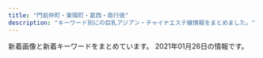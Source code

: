 ```yaml
---
title: "門前仲町・東陽町・葛西・南行徳"
description: "キーワード別にの巨乳アジアン・チャイナエステ嬢情報をまとめました。"
---
```


新着画像と新着キーワードをまとめています。
2021年01月26日の情報です。

<DmmAffiliateIns />
<KeywordTable
  shops={
    [
    {
        "img_links": [],
        "url": "http://hi-msg.com/shamballa/",
        "name": "Shamballa\uff5e\u30b7\u30e3\u30f3\u30d0\u30e9",
        "keywords": {},
        "station": "\u7be0\u5d0e\u99c5\u5317\u53e3"
    },
    {
        "station": "\u9580\u524d\u4ef2\u753a\u99c54\u756a\u53e3",
        "url": "http://otona-spa.net/",
        "name": "\u5927\u4eba\u306eSpa",
        "keywords": {},
        "img_links": [
            "http://otona-spa.net/static/picture/img_dammy.png",
            "http://otona-spa.net/static/picture/text.png",
            "http://otona-spa.net/static/picture/icon_new.png",
            "http://otona-spa.net/girl/01.jpg",
            "http://otona-spa.net/girl/03.jpg",
            "http://otona-spa.net/girl/04.jpg",
            "http://otona-spa.net/girl/02.jpg"
        ]
    },
    {
        "keywords": {
            "D": 4,
            "E": 3,
            "85": 2,
            "86": 7,
            "C": 2
        },
        "url": "http://aphrodite-est.xyz/",
        "station": "\u884c\u5fb3\u99c5\u5357\u53e3",
        "name": "Pinkie \uff5e\u30d4\u30f3\u30ad\u30fc\uff5e",
        "img_links": [
            "http://aphrodite-est.xyz/img/cg01.png",
            "http://aphrodite-est.xyz/img/nav-001.png",
            "http://aphrodite-est.xyz/img/cg08.png",
            "http://aphrodite-est.xyz/img/nav-005.png",
            "http://aphrodite-est.xyz/img/nav-003.png",
            "http://aphrodite-est.xyz/img/cg05.png",
            "http://aphrodite-est.xyz/img/nav-004.png",
            "http://aphrodite-est.xyz/img/stb.jpg",
            "http://aphrodite-est.xyz/img/cg02.png",
            "http://aphrodite-est.xyz/img/cg07.png",
            "http://aphrodite-est.xyz/img/cg04.png",
            "http://aphrodite-est.xyz/img/cg06.png",
            "http://aphrodite-est.xyz/img/no.png",
            "http://aphrodite-est.xyz/img/nav-006.png",
            "http://aphrodite-est.xyz/img/cg09.png",
            "http://aphrodite-est.xyz/img/nav-002.png",
            "http://aphrodite-est.xyz/img/tel.png",
            "http://aphrodite-est.xyz/img/cg03.png",
            "http://aphrodite-est.xyz/img/cg041.png",
            "http://aphrodite-est.xyz/img/stt.jpg",
            "http://aphrodite-est.xyz/img/top01.png"
        ]
    },
    {
        "name": "Angel Islands",
        "url": "http://blue-est.xyz/",
        "keywords": {
            "85": 1,
            "E": 1,
            "C": 7
        },
        "station": "\u884c\u5fb3\u99c5",
        "img_links": [
            "http://blue-est.xyz/images/kaori.jpg",
            "http://blue-est.xyz/images/r01.jpg",
            "http://blue-est.xyz/images/top.png",
            "http://blue-est.xyz/images/h2.jpg",
            "http://blue-est.xyz/images/g0.jpg",
            "http://blue-est.xyz/images/r02.jpg",
            "http://blue-est.xyz/images/moe.jpg",
            "http://blue-est.xyz/images/tite-staff.png",
            "http://blue-est.xyz/images/g9.jpg",
            "http://blue-est.xyz/images/mm.jpg",
            "http://blue-est.xyz/images/g1.jpg",
            "http://blue-est.xyz/images/lili.jpg",
            "http://blue-est.xyz/images/my.jpg",
            "http://blue-est.xyz/images/mimi.jpg",
            "http://blue-est.xyz/images/mina.jpg",
            "http://blue-est.xyz/images/ayi.jpg",
            "http://blue-est.xyz/images/g4.jpg",
            "http://blue-est.xyz/images/laki.jpg",
            "http://blue-est.xyz/images/sr.jpg",
            "http://blue-est.xyz/images/pickt.png",
            "http://blue-est.xyz/images/gat.png",
            "http://blue-est.xyz/images/g6.jpg",
            "http://blue-est.xyz/images/y.jpg",
            "http://blue-est.xyz/images/g8.jpg",
            "http://blue-est.xyz/images/g5.jpg",
            "http://blue-est.xyz/images/hana.jpg",
            "http://blue-est.xyz/images/mobile.png",
            "http://blue-est.xyz/images/h1.jpg",
            "http://blue-est.xyz/images/miyu.jpg",
            "http://blue-est.xyz/images/g7.jpg",
            "http://blue-est.xyz/images/g18.jpg",
            "http://blue-est.xyz/images/runa.jpg",
            "http://blue-est.xyz/images/lisa.jpg",
            "http://blue-est.xyz/images/momo.jpg",
            "http://blue-est.xyz/images/nana.jpg",
            "http://blue-est.xyz/images/lie.jpg",
            "http://blue-est.xyz/images/aya.jpg",
            "http://blue-est.xyz/images/nnm.jpg",
            "http://blue-est.xyz/images/newt.png",
            "http://blue-est.xyz/images/ayk.jpg",
            "http://blue-est.xyz/images/na.jpg",
            "http://blue-est.xyz/images/g31.jpg",
            "http://blue-est.xyz/images/saki.jpg",
            "http://blue-est.xyz/images/ggg.jpg"
        ]
    },
    {
        "keywords": {
            "D": 165,
            "87": 33,
            "86": 132,
            "C": 21
        },
        "img_links": [
            "https://hananokoi.tyo.ac/images/s_pick.jpg",
            "https://hananokoi.tyo.ac/images/mobile.jpg",
            "https://hananokoi.tyo.ac/images/xin.jpg",
            "https://hananokoi.tyo.ac/images/s_link.jpg",
            "https://hananokoi.tyo.ac/photos/sites/19/2021/01/2021011407321360.jpg",
            "https://hananokoi.tyo.ac/photos/sites/19/2021/01/2021011407321526.jpg",
            "https://hananokoi.tyo.ac/images/s2.jpg",
            "https://hananokoi.tyo.ac/images/s_staff.jpg",
            "https://hananokoi.tyo.ac/photos/sites/19/2021/01/2021012501323027.jpg",
            "https://hananokoi.tyo.ac/images/top.png",
            "https://hananokoi.tyo.ac/images/s_news.jpg",
            "https://hananokoi.tyo.ac/images/s_face.jpg",
            "https://hananokoi.tyo.ac/photos/sites/19/2021/01/2021011407321766.jpg",
            "https://hananokoi.tyo.ac/images/s1.jpg",
            "https://hananokoi.tyo.ac/photos/sites/19/2021/01/2021011407321819.jpg",
            "https://hananokoi.tyo.ac/photos/sites/19/2021/01/2021012501323027-320x427.jpg"
        ],
        "url": "https://hananokoi.tyo.ac/",
        "station": "\u845b\u897f\u99c5",
        "name": "\u82b1\u306e\u604b"
    },
    {
        "name": "\u30ea\u30d5\u30ec\u30c3\u30b7\u30e5",
        "station": "\u6728\u5834\u99c5A4\u51fa\u53e3",
        "img_links": [
            "http://iyasinote.xyz/_src/20272578/b1.png",
            "http://iyasinote.xyz/_src/20272614/x1.png",
            "http://iyasinote.xyz/_src/20272626/sign.png",
            "http://iyasinote.xyz/_src/20272568/img20151209023726260995.jpg",
            "http://iyasinote.xyz/_src/20272683/s3.jpg",
            "http://iyasinote.xyz/_src/20850006/s1.jpg",
            "http://iyasinote.xyz/_src/20272636/back.png",
            "http://iyasinote.xyz/_src/20272643/index_09.png",
            "http://iyasinote.xyz/_src/20272583/tel.png",
            "http://iyasinote.xyz/_src/20272641/index_11.png",
            "http://iyasinote.xyz/_src/20272594/x3.png",
            "http://iyasinote.xyz/_src/20272571/img20160403102850637767.jpg",
            "http://iyasinote.xyz/_src/20272631/x3.png",
            "http://iyasinote.xyz/_src/20272608/back.png",
            "http://iyasinote.xyz/_src/23776259/wechatimg249_20180701185537417.jpg",
            "http://iyasinote.xyz/_src/20272581/sign.png",
            "http://iyasinote.xyz/_src/20272642/index_08.png",
            "http://iyasinote.xyz/_src/21196925/img20180526163006762357.jpg",
            "http://iyasinote.xyz/_src/20272590/x1.png",
            "http://iyasinote.xyz/_src/20272575/sign.png",
            "http://iyasinote.xyz/_src/20272599/back.png",
            "http://iyasinote.xyz/_src/20272585/back.png",
            "http://iyasinote.xyz/_src/20272623/back.png",
            "http://iyasinote.xyz/_src/20272640/index_05.png",
            "http://iyasinote.xyz/_src/20272567/sign.png",
            "http://iyasinote.xyz/_src/20272639/index_04.png",
            "http://iyasinote.xyz/_src/20272612/sign.png",
            "http://iyasinote.xyz/_src/20272618/x3.png",
            "http://iyasinote.xyz/_src/20272588/sign.png",
            "http://iyasinote.xyz/_src/20272573/b1.png",
            "http://iyasinote.xyz/_src/20850011/s2.jpg",
            "http://iyasinote.xyz/_src/20272668/info1.png",
            "http://iyasinote.xyz/_src/20272584/tel.png",
            "http://iyasinote.xyz/_src/20272569/_x1m6343.jpg",
            "http://iyasinote.xyz/_src/20272628/x1.png",
            "http://iyasinote.xyz/_src/20272570/dscf1336.jpg",
            "http://iyasinote.xyz/_src/23776260/wechatimg249_20180701185537417.jpg",
            "http://iyasinote.xyz/_src/20272684/s2.jpg",
            "http://iyasinote.xyz/_src/20272602/sign.png",
            "http://iyasinote.xyz/_src/20272665/img20160204005259325917.jpg",
            "http://iyasinote.xyz/_src/20850017/s3.jpg",
            "http://iyasinote.xyz/_src/32108882/img20190623174539069990.jpg",
            "http://iyasinote.xyz/_src/20272644/s1.jpg"
        ],
        "keywords": {},
        "url": "http://iyasinote.xyz/"
    },
    {
        "station": "\u9580\u524d\u4ef2\u753a\u99c56\u756a\u51fa\u53e3",
        "keywords": {
            "C": 6,
            "86": 6,
            "D": 30,
            "87": 30
        },
        "img_links": [
            "http://www.lover.iesjp.com/files/004-02.jpg",
            "http://www.lover.iesjp.com/files/001-03.jpg",
            "http://www.lover.iesjp.com/files/003-02.jpg",
            "http://www.lover.iesjp.com/files/001-02.jpg",
            "http://www.lover.iesjp.com/files/001.jpg",
            "http://www.lover.iesjp.com/files/005-03.jpg",
            "http://www.lover.iesjp.com/images/sp_tit_new.png",
            "http://www.lover.iesjp.com/images/tit_therapist.png",
            "http://www.lover.iesjp.com/images/img_tel.png",
            "http://www.lover.iesjp.com/files/003-03.jpg",
            "http://www.lover.iesjp.com/images/maining.jpg",
            "http://www.lover.iesjp.com/files/002.jpg",
            "http://www.lover.iesjp.com/files/005-02.jpg",
            "http://www.lover.iesjp.com/files/006.jpg",
            "http://www.lover.iesjp.com/files/004-03.jpg",
            "http://www.lover.iesjp.com/files/005.jpg",
            "http://www.lover.iesjp.com/images/sp_top.jpg",
            "http://www.lover.iesjp.com/images/sp_tit_therapist.png",
            "http://www.lover.iesjp.com/files/002-03.jpg",
            "http://www.lover.iesjp.com/images/top.jpg",
            "http://www.lover.iesjp.com/files/003.jpg",
            "http://www.lover.iesjp.com/files/002-02.jpg",
            "http://www.lover.iesjp.com/files/004.jpg",
            "http://www.lover.iesjp.com/images/tit_new.png",
            "http://www.lover.iesjp.com/files/006-02.jpg",
            "http://www.lover.iesjp.com/files/006-03.jpg"
        ],
        "url": "http://www.lover.iesjp.com/",
        "name": "\u3044\u3061\u3054"
    },
    {
        "url": "http://massage-sweethoney.info/",
        "keywords": {
            "86": 6,
            "88": 3,
            "87": 6
        },
        "img_links": [
            "http://massage-sweethoney.info/i/img/r3.jpg",
            "http://massage-sweethoney.info/img/st9.jpg",
            "http://massage-sweethoney.info/img/credit.jpg",
            "http://massage-sweethoney.info/i/img/st29.jpg",
            "http://massage-sweethoney.info/img/st25.jpg",
            "http://massage-sweethoney.info/img/st23.jpg",
            "http://massage-sweethoney.info/img/bb.png",
            "http://massage-sweethoney.info/img/st22.jpg",
            "http://massage-sweethoney.info/img/head.jpg",
            "http://massage-sweethoney.info/i/img/cre.jpg",
            "http://massage-sweethoney.info/img/st8.jpg",
            "http://massage-sweethoney.info/img/st21.jpg",
            "http://massage-sweethoney.info/img/st24.jpg",
            "http://massage-sweethoney.info/i/img/r4.jpg",
            "http://massage-sweethoney.info/i/img/r1.jpg",
            "http://massage-sweethoney.info/img/mo.png",
            "http://massage-sweethoney.info/i/img/st9.jpg",
            "http://massage-sweethoney.info/i/img/st28.jpg",
            "http://massage-sweethoney.info/img/nos.jpg",
            "http://massage-sweethoney.info/i/img/st20.jpg",
            "http://massage-sweethoney.info/img/st024.jpg",
            "http://massage-sweethoney.info/img/st026.jpg",
            "http://massage-sweethoney.info/img/st26.jpg",
            "http://massage-sweethoney.info/img/st20.jpg",
            "http://massage-sweethoney.info/img/st16.jpg",
            "http://massage-sweethoney.info/img/st28.jpg",
            "http://massage-sweethoney.info/i/img/st30.jpg",
            "http://massage-sweethoney.info/i/img/st27.jpg",
            "http://massage-sweethoney.info/i/img/paypay.jpg",
            "http://massage-sweethoney.info/img/st10.jpg",
            "http://massage-sweethoney.info/i/img/st26.jpg",
            "http://massage-sweethoney.info/img/st27.jpg",
            "http://massage-sweethoney.info/i/img/st16.jpg",
            "http://massage-sweethoney.info/i/img/r2.jpg",
            "http://massage-sweethoney.info/img/st30.jpg",
            "http://massage-sweethoney.info/i/img/st8.jpg",
            "http://massage-sweethoney.info/img/st29.jpg"
        ],
        "name": "sweet honey",
        "station": "\u9580\u524d\u4ef2\u753a\u99c56\u756a\u51fa\u53e3"
    },
    {
        "url": "http://www.mens-royal.com/",
        "img_links": [
            "http://www.mens-royal.com/images/room3.jpg",
            "http://www.mens-royal.com/files/071-02.jpg",
            "http://www.mens-royal.com/files/063-02.jpg",
            "http://www.mens-royal.com/images/s_news.png",
            "http://www.mens-royal.com/images/room2.jpg",
            "http://www.mens-royal.com/images/top02.jpg",
            "http://www.mens-royal.com/images/room4.jpg",
            "http://www.mens-royal.com/files/072-02.jpg",
            "http://www.mens-royal.com/files/067.jpg",
            "http://www.mens-royal.com/files/071.jpg",
            "http://www.mens-royal.com/files/042.jpg",
            "http://www.mens-royal.com/images/girl-z1.jpg",
            "http://www.mens-royal.com/images/room1.jpg",
            "http://www.mens-royal.com/images/nbj3.jpg",
            "http://www.mens-royal.com/files/067-02.jpg",
            "http://www.mens-royal.com/files/057-02.jpg",
            "http://www.mens-royal.com/files/072.jpg",
            "http://www.mens-royal.com/files/057.jpg",
            "http://www.mens-royal.com/images/s_pick.png",
            "http://www.mens-royal.com/images/mobile.jpg",
            "http://www.mens-royal.com/images/link/koko_200x40.png",
            "http://www.mens-royal.com/images/s_link.png",
            "http://www.mens-royal.com/images/girl-z2.jpg",
            "http://www.mens-royal.com/images/s_staff.png",
            "http://www.mens-royal.com/images/s_mobile.png",
            "http://www.mens-royal.com/files/063.jpg",
            "http://www.mens-royal.com/images/top01.jpg",
            "http://www.mens-royal.com/files/042-02.jpg"
        ],
        "name": "Royal\uff5e\u30ed\u30a4\u30e4\u30eb\uff5e",
        "keywords": {
            "84": 2,
            "87": 2,
            "F": 4,
            "D": 2,
            "C": 16,
            "88": 8,
            "E": 4
        },
        "station": "\u845b\u897f\u99c5\u897f\u53e3"
    },
    {
        "img_links": [
            "http://rlx-aroma.com/img/backbtn.png",
            "http://rlx-aroma.com/staff/momo/02.jpg",
            "http://rlx-aroma.com/staff/yuyu/01.jpg",
            "http://rlx-aroma.com/staff/happy/01.jpg",
            "http://rlx-aroma.com/staff/moe/02.jpg",
            "http://rlx-aroma.com/staff/kiki/01mb.jpg",
            "http://rlx-aroma.com/staff/mei/01.jpg",
            "http://rlx-aroma.com/staff/ruru/01mb.jpg",
            "http://rlx-aroma.com/staff/sachiko/02.jpg",
            "http://rlx-aroma.com/img/ttl_tgirl.png",
            "http://rlx-aroma.com/staff/ayaka/02.jpg",
            "http://rlx-aroma.com/staff/moe/01mb.jpg",
            "http://rlx-aroma.com/staff/ayaka/01.jpg",
            "http://rlx-aroma.com/img/ttl_staffp.png",
            "http://rlx-aroma.com/staff/mirai/02.jpg",
            "http://rlx-aroma.com/staff/sachiko/01mb.jpg",
            "http://rlx-aroma.com/staff/lala/02.jpg",
            "http://rlx-aroma.com/img/ttl_rec.png",
            "http://rlx-aroma.com/staff/momo/01.jpg",
            "http://rlx-aroma.com/img/ttl_pickup.png",
            "http://rlx-aroma.com/staff/momo/01mb.jpg",
            "http://rlx-aroma.com/img/detailbback.png",
            "http://rlx-aroma.com/staff/sizuka/01.jpg",
            "http://rlx-aroma.com/staff/kaori/01.jpg",
            "http://rlx-aroma.com/staff/lala/01mb.jpg",
            "http://rlx-aroma.com/staff/happy/02.jpg",
            "http://rlx-aroma.com/staff/happy/01mb.jpg",
            "http://rlx-aroma.com/img/access/road1.jpg",
            "http://rlx-aroma.com/staff/kiki/01.jpg",
            "http://rlx-aroma.com/img/access/road2.jpg",
            "http://rlx-aroma.com/staff/lala/01.jpg",
            "http://rlx-aroma.com/staff/yoko/01mb.jpg",
            "http://rlx-aroma.com/staff/yuyu/02.jpg",
            "http://rlx-aroma.com/staff/koko/02.jpg",
            "http://rlx-aroma.com/staff/hina/03.jpg",
            "http://rlx-aroma.com/staff/sachiko/01.jpg",
            "http://rlx-aroma.com/staff/sizuka/02.jpg",
            "http://rlx-aroma.com/staff/emi/01.jpg",
            "http://rlx-aroma.com/staff/ai/02.jpg",
            "http://rlx-aroma.com/staff/yoko/02.jpg",
            "http://rlx-aroma.com/staff/kiki/02.jpg",
            "http://rlx-aroma.com/staff/hina/01.jpg",
            "http://rlx-aroma.com/staff/ai/01mb.jpg",
            "http://rlx-aroma.com/staff/kaori/02.jpg",
            "http://rlx-aroma.com/img/access/roaddm.png",
            "http://rlx-aroma.com/staff/ayaka/01mb.jpg",
            "http://rlx-aroma.com/img/frameb.png",
            "http://rlx-aroma.com/staff/sasa/01mb.jpg",
            "http://rlx-aroma.com/staff/ami/02.jpg",
            "http://rlx-aroma.com/staff/mirai/01mb.jpg",
            "http://rlx-aroma.com/staff/ami/01.jpg",
            "http://rlx-aroma.com/staff/haru/01mb.jpg",
            "http://rlx-aroma.com/staff/emi/01mb.jpg",
            "http://rlx-aroma.com/staff/emi/02.jpg",
            "http://rlx-aroma.com/staff/sasa/01.jpg",
            "http://rlx-aroma.com/img/access/road4.jpg",
            "http://rlx-aroma.com/staff/ruru/02.jpg",
            "http://rlx-aroma.com/staff/hina/02.jpg",
            "http://rlx-aroma.com/img/ttl_mobile.png",
            "http://rlx-aroma.com/staff/koko/01.jpg",
            "http://rlx-aroma.com/staff/mirai/01.jpg",
            "http://rlx-aroma.com/staff/koko/01mb.jpg",
            "http://rlx-aroma.com/staff/yuyu/01mb.jpg",
            "http://rlx-aroma.com/staff/haru/02.jpg",
            "http://rlx-aroma.com/img/profsub1btm.png",
            "http://rlx-aroma.com/pic/head.png",
            "http://rlx-aroma.com/img/ttl_info.png",
            "http://rlx-aroma.com/img/profsub2.png",
            "http://rlx-aroma.com/img/access/road3.jpg",
            "http://rlx-aroma.com/i/files/homeimg.jpg",
            "http://rlx-aroma.com/img/ttl_tnew.png",
            "http://rlx-aroma.com/staff/sasa/02.jpg",
            "http://rlx-aroma.com/img/ttl_staff.png",
            "http://rlx-aroma.com/staff/yuriya/01mb.jpg",
            "http://rlx-aroma.com/staff/hitomi/01.jpg",
            "http://rlx-aroma.com/staff/mei/01mb.jpg",
            "http://rlx-aroma.com/staff/ai/01.jpg",
            "http://rlx-aroma.com/staff/kaori/01mb.jpg",
            "http://rlx-aroma.com/staff/haru/01.jpg",
            "http://rlx-aroma.com/staff/yoko/01.jpg",
            "http://rlx-aroma.com/staff/mei/02.jpg",
            "http://rlx-aroma.com/staff/ami/01mb.jpg",
            "http://rlx-aroma.com/staff/ruru/01.jpg",
            "http://rlx-aroma.com/staff/sizuka/01mb.jpg",
            "http://rlx-aroma.com/staff/hitomi/02.jpg",
            "http://rlx-aroma.com/staff/yuriya/01.jpg",
            "http://rlx-aroma.com/staff/moe/01.jpg",
            "http://rlx-aroma.com/staff/yuriya/02.jpg",
            "http://rlx-aroma.com/staff/hitomi/01mb.jpg",
            "http://rlx-aroma.com/staff/hina/01mb.jpg"
        ],
        "keywords": {
            "C": 32
        },
        "name": "Lucky",
        "url": "http://rlx-aroma.com/",
        "station": "\u9580\u524d\u4ef2\u753a\u99c52\u756a\u51fa\u53e3"
    },
    {
        "station": "\u9580\u524d\u4ef2\u753a\u99c53\u756a\u51fa\u53e3",
        "url": "http://www.rakulax.jp/",
        "img_links": [
            "http://www.rakulax.jp/images/g1.jpg",
            "http://www.rakulax.jp/images/top.jpg",
            "http://www.rakulax.jp/images/g001.jpg",
            "http://www.rakulax.jp/images/therapist_tit.jpg",
            "http://www.rakulax.jp/images/g2.jpg",
            "http://www.rakulax.jp/images/r2.jpg",
            "http://www.rakulax.jp/images/g4.jpg",
            "http://www.rakulax.jp/images/r1.jpg",
            "http://www.rakulax.jp/images/r3.jpg",
            "http://www.rakulax.jp/images/r5.jpg",
            "http://www.rakulax.jp/images/g0.jpg",
            "http://www.rakulax.jp/images/newface_tit.jpg",
            "http://www.rakulax.jp/images/r4.jpg",
            "http://www.rakulax.jp/images/r6.jpg",
            "http://www.rakulax.jp/images/mobile.jpg"
        ],
        "name": "\u697d\u697d",
        "keywords": {
            "C": 7
        }
    },
    {
        "station": "\u897f\u845b\u897f\u99c5\u5357\u53e3",
        "name": "CUTE GIRLS",
        "url": "https://cg.uouono.com/",
        "img_links": [
            "https://cg.uouono.com/wp-content/themes/este/img/top-img05b.png",
            "https://cg.uouono.com/wp-content/themes/este/img/4.jpg",
            "https://cg.uouono.com/wp-content/themes/este/img/top-img01a.png",
            "https://cg.uouono.com/wp-content/uploads/2021/01/22amore.jpg",
            "https://cg.uouono.com/wp-content/themes/este/img/top-img01b.png",
            "https://cg.uouono.com/wp-content/themes/este/img/tel_header.png",
            "https://cg.uouono.com/wp-content/uploads/2021/01/33amore.jpg",
            "https://cg.uouono.com/wp-content/themes/este/img/tel_footer.png",
            "https://cg.uouono.com/wp-content/themes/este/img/1.jpg",
            "https://cg.uouono.com/wp-content/themes/este/img/top-img03.png",
            "https://cg.uouono.com/wp-content/themes/este/img/call.png",
            "https://cg.uouono.com/wp-content/themes/este/img/top-img02.png",
            "https://cg.uouono.com/wp-content/themes/este/img/3.jpg",
            "https://cg.uouono.com/wp-content/uploads/2021/01/44amore.jpg",
            "https://cg.uouono.com/wp-content/themes/este/img/2.jpg",
            "https://cg.uouono.com/wp-content/themes/este/img/top-img05a.png"
        ],
        "keywords": {
            "D": 8,
            "E": 4
        }
    },
    {
        "keywords": {
            "86": 15,
            "85": 3,
            "C": 20,
            "87": 5,
            "D": 19,
            "E": 7,
            "88": 4
        },
        "station": "\u6771\u967d\u753a\u99c54\u756a\u51fa\u53e3",
        "url": "http://cuorea-massage.work/",
        "img_links": [
            "http://cuorea-massage.work/img/m3.jpg",
            "http://cuorea-massage.work/i/img/sta19.jpg",
            "http://cuorea-massage.work/img/st015.jpg",
            "http://cuorea-massage.work/img/s7.jpg",
            "http://cuorea-massage.work/i/img/sta11.jpg",
            "http://cuorea-massage.work/i/img/sta16.jpg",
            "http://cuorea-massage.work/img/credit.jpg",
            "http://cuorea-massage.work/img/m20.jpg",
            "http://cuorea-massage.work/img/sta1.jpg",
            "http://cuorea-massage.work/i/img/sta15.jpg",
            "http://cuorea-massage.work/img/m6.jpg",
            "http://cuorea-massage.work/i/img/sta12.jpg",
            "http://cuorea-massage.work/img/st15.jpg",
            "http://cuorea-massage.work/img/s13.jpg",
            "http://cuorea-massage.work/img/st17.jpg",
            "http://cuorea-massage.work/i/img/sta7.jpg",
            "http://cuorea-massage.work/img/s21.jpg",
            "http://cuorea-massage.work/img/sta22.jpg",
            "http://cuorea-massage.work/img/st21.jpg",
            "http://cuorea-massage.work/img/s4.jpg",
            "http://cuorea-massage.work/img/sta19.jpg",
            "http://cuorea-massage.work/img/m40.jpg",
            "http://cuorea-massage.work/img/st13.jpg",
            "http://cuorea-massage.work/img/m30.jpg",
            "http://cuorea-massage.work/img/m1.jpg",
            "http://cuorea-massage.work/img/sta4.jpg",
            "http://cuorea-massage.work/i/img/r3.jpg",
            "http://cuorea-massage.work/i/img/st21.jpg",
            "http://cuorea-massage.work/i/img/r1.jpg",
            "http://cuorea-massage.work/img/st12.jpg",
            "http://cuorea-massage.work/i/img/nos.jpg",
            "http://cuorea-massage.work/img/sta13.jpg",
            "http://cuorea-massage.work/i/img/r2.jpg",
            "http://cuorea-massage.work/img/m50.jpg",
            "http://cuorea-massage.work/img/nos.jpg",
            "http://cuorea-massage.work/img/s22.jpg",
            "http://cuorea-massage.work/img/st4.jpg",
            "http://cuorea-massage.work/img/sta11.jpg",
            "http://cuorea-massage.work/img/sta17.jpg",
            "http://cuorea-massage.work/img/st1.jpg",
            "http://cuorea-massage.work/img/fla-2.jpg",
            "http://cuorea-massage.work/img/s19.jpg",
            "http://cuorea-massage.work/img/st7.jpg",
            "http://cuorea-massage.work/img/sta7.jpg",
            "http://cuorea-massage.work/img/m5.jpg",
            "http://cuorea-massage.work/img/sta21.jpg",
            "http://cuorea-massage.work/img/head.jpg",
            "http://cuorea-massage.work/img/m2.jpg",
            "http://cuorea-massage.work/img/m60.jpg",
            "http://cuorea-massage.work/img/st19.jpg",
            "http://cuorea-massage.work/img/st22.jpg",
            "http://cuorea-massage.work/i/img/sta1.jpg",
            "http://cuorea-massage.work/img/s16.jpg",
            "http://cuorea-massage.work/i/img/sta22.jpg",
            "http://cuorea-massage.work/i/img/sta17.jpg",
            "http://cuorea-massage.work/i/img/sta4.jpg",
            "http://cuorea-massage.work/img/sta16.jpg",
            "http://cuorea-massage.work/img/sta12.jpg",
            "http://cuorea-massage.work/img/s11.jpg",
            "http://cuorea-massage.work/img/s12.jpg",
            "http://cuorea-massage.work/i/img/paypay.jpg",
            "http://cuorea-massage.work/img/st11.jpg",
            "http://cuorea-massage.work/img/s1.jpg",
            "http://cuorea-massage.work/img/sta15.jpg",
            "http://cuorea-massage.work/img/st04.jpg",
            "http://cuorea-massage.work/img/m4.jpg",
            "http://cuorea-massage.work/img/fla.jpg",
            "http://cuorea-massage.work/img/botton.jpg",
            "http://cuorea-massage.work/img/s15.jpg",
            "http://cuorea-massage.work/img/st16.jpg",
            "http://cuorea-massage.work/i/img/sta21.jpg"
        ],
        "name": "\u30af\u30aa\u30ec\u30a2"
    },
    {
        "img_links": [
            "http://akien.work/6.jpeg",
            "http://akien.work/jiejing2.jpg",
            "http://akien.work/staff_7170_1544625837499078_1.jpg",
            "http://akien.work/staff_7170_1544625837499078.jpg",
            "http://akien.work/fengjing2.jpg",
            "http://akien.work/staff_7559_1547886875744350.jpg",
            "http://akien.work/head_1_4332_15445805847677.jpg",
            "http://akien.work/ditu.jpg",
            "http://akien.work/jiejing4.jpg",
            "http://akien.work/jiejing6.jpg",
            "http://akien.work/head_2_4332_1544580584367843.jpg",
            "http://akien.work/jiejing5.jpg",
            "http://akien.work/5.jpeg",
            "http://akien.work/jiejing1.jpg",
            "http://akien.work/jiejing3.jpg",
            "http://akien.work/head_4_4332_1544580584784110.jpg"
        ],
        "station": "\u8239\u5800\u99c5\u5317\u53e3",
        "keywords": {},
        "name": "\u3084\u3059\u3089\u304e",
        "url": "http://akien.work/"
    },
    {
        "img_links": [
            "http://sanand.xyz.mn/images/s_staff.jpg",
            "http://sanand.xyz.mn/photos/sites/90/2019/11/2019111403181636.jpg",
            "http://sanand.xyz.mn/photos/sites/90/2020/01/2020011501300273.jpg",
            "http://sanand.xyz.mn/images/mobile.jpg",
            "http://sanand.xyz.mn/photos/sites/90/2019/11/2019111403182365.jpg",
            "http://sanand.xyz.mn/photos/sites/90/2020/01/2020010108004539.jpg",
            "http://sanand.xyz.mn/images/top.png",
            "http://sanand.xyz.mn/photos/sites/90/2020/01/2020011101185841.jpg",
            "http://sanand.xyz.mn/photos/sites/90/2020/03/2020031206204519.jpg",
            "http://sanand.xyz.mn/images/s_link.jpg",
            "http://sanand.xyz.mn/images/s2.jpg",
            "http://sanand.xyz.mn/photos/sites/90/2020/05/2020050601194464.jpg",
            "http://sanand.xyz.mn/photos/sites/90/2020/05/2020053110211696.jpg",
            "http://sanand.xyz.mn/images/s1.jpg",
            "http://sanand.xyz.mn/images/s_pick.jpg",
            "http://sanand.xyz.mn/images/xin.jpg",
            "http://sanand.xyz.mn/photos/sites/90/2020/07/202007040128087.jpg",
            "http://sanand.xyz.mn/photos/sites/90/2019/12/2019121604305596.jpg",
            "http://sanand.xyz.mn/images/s_news.jpg",
            "http://sanand.xyz.mn/photos/sites/90/2020/05/202005060119462.jpg",
            "http://sanand.xyz.mn/photos/sites/90/2020/01/2020012107105138.jpg",
            "http://sanand.xyz.mn/images/s_face.jpg",
            "http://sanand.xyz.mn/photos/sites/90/2019/11/2019112704234232.jpg",
            "http://sanand.xyz.mn/photos/sites/90/2019/11/2019112704233985.jpg",
            "http://sanand.xyz.mn/photos/sites/90/2020/03/2020031401200395.jpg",
            "http://sanand.xyz.mn/photos/sites/90/2020/01/202001020833354.jpg"
        ],
        "name": "SANAND\u30fb\u30b5\u30ca\u30f3\u30c9",
        "url": "http://sanand.xyz.mn/",
        "keywords": {
            "E": 86,
            "85": 258,
            "88": 43,
            "83": 129,
            "90": 43,
            "C": 74,
            "84": 43,
            "82": 43,
            "86": 86,
            "D": 516
        },
        "station": "\u884c\u5fb3\u99c5\u5357\u53e3"
    },
    {
        "img_links": [
            "http://fuen.iest.info/images/themes/blue/s_newface.png",
            "http://fuen.iest.info/images/themes/blue/s_link.png",
            "http://fuen.iest.info/images/themes/blue/s_pickup.png",
            "http://fuen.iest.info/photos/sites/2/2020/07/2020072110515940.jpg",
            "http://fuen.iest.info/photos/sites/2/2020/07/2020072110515835.jpg",
            "http://fuen.iest.info/images/room1.jpg",
            "http://fuen.iest.info/images/themes/blue/s_zysx.png",
            "http://fuen.iest.info/photos/sites/2/2020/07/2020072110520047.jpg",
            "http://fuen.iest.info/images/themes/blue/line.png",
            "http://fuen.iest.info/images/room4.jpg",
            "http://fuen.iest.info/images/themes/blue/mobile.jpg",
            "http://fuen.iest.info/images/room2.jpg",
            "http://fuen.iest.info/photos/sites/2/2020/07/2020072110520042.jpg",
            "http://fuen.iest.info/photos/sites/2/2018/12/2018121714525583.jpg",
            "http://fuen.iest.info/images/room3.jpg",
            "http://fuen.iest.info/images/themes/blue/no1.png",
            "http://fuen.iest.info/images/themes/blue/no2.png",
            "http://fuen.iest.info/images/themes/blue/s_staff.png",
            "http://fuen.iest.info/images/themes/blue/r3.jpg",
            "http://fuen.iest.info/images/themes/blue/s_ranking.png",
            "http://fuen.iest.info/images/themes/blue/s_news.png",
            "http://fuen.iest.info/photos/sites/2/2020/07/2020072110520164.jpg"
        ],
        "url": "http://fuen.iest.info/",
        "keywords": {
            "E": 12,
            "86": 6,
            "85": 12,
            "D": 18,
            "C": 27,
            "87": 6,
            "88": 6
        },
        "station": "\u845b\u897f\u99c5\u897f\u53e3",
        "name": "\u98a8\u7e01"
    },
    {
        "station": "\u897f\u845b\u897f\u99c5\u5357\u53e3",
        "name": "\u7652\u3057\u30e9\u30f3\u30c9",
        "keywords": {},
        "url": "http://hitotumaiyashi.sakura.ne.jp/",
        "img_links": [
            "http://hitotumaiyashi.sakura.ne.jp/_src/40330905/pic.jpg",
            "http://hitotumaiyashi.sakura.ne.jp/_src/52294132/index.png",
            "http://hitotumaiyashi.sakura.ne.jp/_src/52166435/line4.png",
            "http://hitotumaiyashi.sakura.ne.jp/_src/52165679/line3.png",
            "http://hitotumaiyashi.sakura.ne.jp/_src/52263488/wechatimg196_20210125180937809.jpg",
            "http://hitotumaiyashi.sakura.ne.jp/_src/52263504/wechatimg197.jpg",
            "http://hitotumaiyashi.sakura.ne.jp/_src/52165688/wechatimg194_20210125180937797.jpg",
            "http://hitotumaiyashi.sakura.ne.jp/_src/52165684/line5.png",
            "http://hitotumaiyashi.sakura.ne.jp/_src/52166638/line5.png",
            "http://hitotumaiyashi.sakura.ne.jp/_src/40331765/wechatimg198_20210125180937824.jpg",
            "http://hitotumaiyashi.sakura.ne.jp/_src/52165668/line2.png",
            "http://hitotumaiyashi.sakura.ne.jp/_src/52165699/wechatimg198_20210125180937824.jpg",
            "http://hitotumaiyashi.sakura.ne.jp/_src/40331760/wechatimg195_20210125180937820.jpg",
            "http://hitotumaiyashi.sakura.ne.jp/_src/40330927/pic.jpg",
            "http://hitotumaiyashi.sakura.ne.jp/_src/52165661/line1.png",
            "http://hitotumaiyashi.sakura.ne.jp/_src/52166814/line6.png",
            "http://hitotumaiyashi.sakura.ne.jp/_src/40330888/pic.jpg",
            "http://hitotumaiyashi.sakura.ne.jp/_src/40330954/wechatimg194_20210125180937797.jpg",
            "http://hitotumaiyashi.sakura.ne.jp/_src/52166821/line3.png",
            "http://hitotumaiyashi.sakura.ne.jp/_src/40330943/pic.jpg",
            "http://hitotumaiyashi.sakura.ne.jp/_src/52166513/line3.png",
            "http://hitotumaiyashi.sakura.ne.jp/_src/52166167/line2.png",
            "http://hitotumaiyashi.sakura.ne.jp/_src/52165697/wechatimg195_20210125180937820.jpg",
            "http://hitotumaiyashi.sakura.ne.jp/_src/52166645/line3.png"
        ]
    },
    {
        "keywords": {
            "C": 18,
            "86": 4,
            "E": 8,
            "85": 4,
            "D": 8,
            "87": 8
        },
        "name": "SurPrise -\u30b5\u30d7\u30e9\u30a4\u30ba-",
        "img_links": [
            "https://surprise.tyo.cm/images/intro_top_time.png",
            "https://surprise.tyo.cm/images/tit_news.png",
            "https://surprise.tyo.cm/photos/sites/74/2020/11/2020110909351192.jpg",
            "https://surprise.tyo.cm/photos/sites/74/2020/11/2020110909350984.jpg",
            "https://surprise.tyo.cm/images/intro_top_tel.png",
            "https://surprise.tyo.cm/photos/sites/74/2020/11/2020110909351088.jpg",
            "https://surprise.tyo.cm/photos/sites/74/2021/01/2021011404460066.jpg",
            "https://surprise.tyo.cm/photos/sites/74/2021/01/2021011404462968.jpg",
            "https://surprise.tyo.cm/photos/sites/74/2020/11/2020110909350864.jpg",
            "https://surprise.tyo.cm/photos/sites/74/2021/01/2021011404463432.jpg",
            "https://surprise.tyo.cm/photos/sites/74/2021/01/2021011404460789.jpg"
        ],
        "station": "\u897f\u845b\u897f\u99c5\u5357\u53e3",
        "url": "https://surprise.tyo.cm/"
    },
    {
        "name": "LOVER",
        "img_links": [
            "http://lover.esnavi.work/2/uploadimg/1605023598.jpeg",
            "http://lover.esnavi.work/ac2.jpg",
            "http://lover.esnavi.work/2/uploadimg/1605022914.jpeg",
            "http://lover.esnavi.work/2/uploadimg/1605023116.jpeg",
            "http://lover.esnavi.work/sys1.jpg",
            "http://lover.esnavi.work/2/uploadimg/1605023511.jpeg",
            "http://lover.esnavi.work/2/uploadimg/1608526967.jpeg",
            "http://lover.esnavi.work/interior_t.jpg",
            "http://lover.esnavi.work/2/uploadimg/1605023370.jpeg",
            "http://lover.esnavi.work/2/uploadimg/1605023910.jpeg",
            "http://lover.esnavi.work/head.jpg",
            "http://lover.esnavi.work/2/uploadimg/1607932603.jpeg",
            "http://lover.esnavi.work/news.jpg",
            "http://lover.esnavi.work/2/uploadimg/1605023215.jpeg",
            "http://lover.esnavi.work/staff_t.jpg",
            "http://lover.esnavi.work/int1.png",
            "http://lover.esnavi.work/2/uploadimg/1605024124.jpeg",
            "http://lover.esnavi.work/2/uploadimg/1610349374.jpeg",
            "http://lover.esnavi.work/int2.png"
        ],
        "station": "\u6d66\u5b89\u99c5\u5317\u53e3",
        "keywords": {
            "90": 5,
            "\u80f8": 1,
            "86": 1,
            "89": 3,
            "F": 1,
            "88": 2
        },
        "url": "http://lover.esnavi.work/"
    },
    {
        "name": "\u82b1\u6d77",
        "img_links": [
            "http://ran.a6.reraku.work/upload/sites/52/2020/11/2020111115275126-347x520.jpg",
            "http://ran.xyz.mn/images/s_link.jpg",
            "http://ran.a6.reraku.work/upload/sites/52/2020/10/2020101719461051-347x520.jpg",
            "http://ran.xyz.mn/images/top.png",
            "http://ran.xyz.mn/images/s_staff.jpg",
            "http://ran.a6.reraku.work/upload/sites/52/2020/12/2020120316532981-347x520.jpg",
            "http://ran.xyz.mn/images/room3.jpg",
            "http://ran.a6.reraku.work/upload/sites/52/2021/01/202101041535426-347x520.jpg",
            "http://ran.a6.reraku.work/upload/sites/52/2020/12/2020122115255890-347x520.jpg",
            "http://ran.xyz.mn/images/new.jpg",
            "http://ran.a6.reraku.work/upload/sites/52/2020/10/2020101719461283-347x520.jpg",
            "http://ran.a6.reraku.work/upload/sites/52/2020/12/2020121815164676-347x520.jpg",
            "http://ran.xyz.mn/images/bj3.jpg",
            "http://ran.a6.reraku.work/upload/sites/52/2020/11/2020112114420918-347x520.jpg",
            "http://ran.a6.reraku.work/upload/sites/52/2020/10/2020101813463033-347x520.jpg",
            "http://ran.a6.reraku.work/upload/sites/52/2021/01/2021012416160976-347x520.jpg",
            "http://ran.xyz.mn/images/s_news.jpg",
            "http://ran.a6.reraku.work/upload/sites/52/2020/10/2020102615515749-347x520.jpg",
            "http://ran.xyz.mn/images/room4.jpg",
            "http://ran.xyz.mn/images/hua.jpg",
            "http://ran.xyz.mn/images/bj1.jpg",
            "http://ran.xyz.mn/images/room2.jpg",
            "http://ran.a6.reraku.work/upload/sites/52/2020/11/2020110617334212-347x520.jpg",
            "http://ran.xyz.mn/images/s_staff1.jpg",
            "http://ran.a6.reraku.work/upload/sites/52/2020/11/2020112617030819-347x520.jpg",
            "http://ran.xyz.mn/images/room1.jpg",
            "http://ran.a6.reraku.work/upload/sites/52/2020/10/2020101719461513-347x520.jpg",
            "http://ran.a6.reraku.work/upload/sites/52/2020/12/2020122715392878-347x520.jpg",
            "http://ran.a6.reraku.work/upload/sites/52/2020/10/2020103017375975-347x520.jpg",
            "http://ran.a6.reraku.work/upload/sites/52/2021/01/2021012416161240-347x520.jpg",
            "http://ran.a6.reraku.work/upload/sites/52/2021/01/2021010714371492-347x520.jpg"
        ],
        "keywords": {
            "89": 18,
            "85": 54,
            "E": 54,
            "C": 18,
            "86": 90,
            "D": 234,
            "87": 90,
            "83": 18
        },
        "station": "\u845b\u897f\u99c5\u897f\u53e3",
        "url": "http://ran.xyz.mn/"
    },
    {
        "keywords": {
            "\u4e73": 1,
            "G": 1,
            "\u5de8\u4e73": 1,
            "\u30bb\u30af\u30b7\u30fc": 1
        },
        "station": "\u897f\u845b\u897f\u99c5\u5317\u53e3",
        "name": "\u30ef\u30f3\u30c0\u30fc\u30e9\u30f3\u30c9",
        "img_links": [
            "http://relax-shanshan.com/staffPhoto/s20171124232537.jpg",
            "http://relax-shanshan.com/staffPhoto/s20171124232423.jpg",
            "http://relax-shanshan.com/images/returnBtn.png",
            "http://relax-shanshan.com/staffPhoto/b20171106193940.jpg",
            "http://relax-shanshan.com/staffPhoto/s20170530153145.jpg",
            "http://relax-shanshan.com/images/slider1/02.jpg",
            "http://relax-shanshan.com/staffPhoto/b20180212003438.jpg",
            "http://relax-shanshan.com/staffPhoto/s20170802114638.jpg",
            "http://relax-shanshan.com/images/slider1/03.jpg",
            "http://relax-shanshan.com/staffPhoto/s20170602182942.jpg",
            "http://relax-shanshan.com/images/gallery1.png",
            "http://relax-shanshan.com/staffPhoto/b20170605002112.jpg",
            "http://relax-shanshan.com/staffPhoto/b20170602182942.jpg",
            "http://relax-shanshan.com/staffPhoto/b20170802114638.jpg",
            "http://relax-shanshan.com/staffPhoto/s20170530153058.jpg",
            "http://relax-shanshan.com/staffPhoto/s20171106193940.jpg",
            "http://relax-shanshan.com/staffPhoto/s20170530153042.jpg",
            "http://relax-shanshan.com/staffPhoto/b20170530153042.jpg",
            "http://relax-shanshan.com/staffPhoto/s20170530153130.jpg",
            "http://relax-shanshan.com/staffPhoto/b20170530153130.jpg",
            "http://relax-shanshan.com/staffPhoto/s20170602182814.jpg",
            "http://relax-shanshan.com/staffPhoto/s20171106193956.jpg",
            "http://relax-shanshan.com/staffPhoto/b20171124232423.jpg",
            "http://relax-shanshan.com/staffPhoto/s20180212003438.jpg",
            "http://relax-shanshan.com/staffPhoto/s20170605002128.jpg",
            "http://relax-shanshan.com/images/slider1/01.jpg",
            "http://relax-shanshan.com/staffPhoto/b20170602182814.jpg",
            "http://relax-shanshan.com/staffPhoto/s20170605002112.jpg"
        ],
        "url": "http://relax-shanshan.com/"
    },
    {
        "url": "http://yuki.jpn.cm/",
        "keywords": {
            "83": 1,
            "85": 3,
            "86": 2,
            "D": 6
        },
        "station": "\u5357\u884c\u5fb3\u99c5\u5317\u53e3",
        "img_links": [
            "http://yuki.jpn.cm/photos/sites/37/2020/03/2020030510331117.jpg",
            "http://yuki.jpn.cm/photos/sites/37/2020/03/2020030510334277.jpg",
            "http://yuki.jpn.cm/images/1.jpg",
            "http://yuki.jpn.cm/photos/sites/37/2020/03/2020030510332648.jpg",
            "http://yuki.jpn.cm/photos/sites/37/2020/03/2020030510325253.jpg",
            "http://yuki.jpn.cm/images/room2.jpg",
            "http://yuki.jpn.cm/images/nbj2.jpg",
            "http://yuki.jpn.cm/images/room3.jpg",
            "http://yuki.jpn.cm/images/room1.jpg",
            "http://yuki.jpn.cm/images/s_news.jpg",
            "http://yuki.jpn.cm/photos/sites/37/2020/03/202003051033562.jpg",
            "http://yuki.jpn.cm/images/top.png",
            "http://yuki.jpn.cm/images/mobile.jpg",
            "http://yuki.jpn.cm/images/end.png",
            "http://yuki.jpn.cm/photos/sites/37/2020/03/2020030510342475.jpg",
            "http://yuki.jpn.cm/images/s_staff.jpg",
            "http://yuki.jpn.cm/images/room4.jpg"
        ],
        "name": "\u3086\u304d"
    },
    {
        "url": "http://mireiuytrza.xyz/",
        "name": "\u7f8e\u4eba\u30af\u30e9\u30d6",
        "keywords": {},
        "station": "\u845b\u897f\u99c5\u535a\u7269\u9928\u53e3",
        "img_links": []
    },
    {
        "url": "https://chokoi.tyo.cm/",
        "station": "\u6728\u5834\u99c54b\u51fa\u53e3",
        "name": "\u8776\u604b",
        "img_links": [
            "https://chokoi.tyo.cm/images/room4.jpg",
            "https://chokoi.tyo.cm/images/end.png",
            "https://chokoi.tyo.cm/photos/sites/79/2020/11/2020111806404558.jpg",
            "https://chokoi.tyo.cm/photos/sites/79/2020/11/2020111809515157.jpg",
            "https://chokoi.tyo.cm/photos/sites/79/2021/01/2021011705333781.jpg",
            "https://chokoi.tyo.cm/images/room2.jpg",
            "https://chokoi.tyo.cm/images/img_service02.jpg",
            "https://chokoi.tyo.cm/images/sp_tit_news.png",
            "https://chokoi.tyo.cm/images/card.png",
            "https://chokoi.tyo.cm/images/sp_nav02.png",
            "https://chokoi.tyo.cm/images/img_service01.jpg",
            "https://chokoi.tyo.cm/images/room3.jpg",
            "https://chokoi.tyo.cm/images/link_nav02.jpg",
            "https://chokoi.tyo.cm/images/room1.jpg",
            "https://chokoi.tyo.cm/images/img_service03.jpg",
            "https://chokoi.tyo.cm/images/link_nav01.jpg",
            "https://chokoi.tyo.cm/photos/sites/79/2020/11/2020111806404634.jpg",
            "https://chokoi.tyo.cm/images/link_nav06.jpg",
            "https://chokoi.tyo.cm/photos/sites/79/2020/11/202011180701419.jpg",
            "https://chokoi.tyo.cm/photos/sites/79/2020/11/2020111809493614.jpg",
            "https://chokoi.tyo.cm/images/sp_top.jpg",
            "https://chokoi.tyo.cm/photos/sites/79/2020/11/2020111806404670.jpg",
            "https://chokoi.tyo.cm/images/link_nav03.jpg",
            "https://chokoi.tyo.cm/images/sp_nav03.png",
            "https://chokoi.tyo.cm/photos/sites/79/2020/11/2020111806404713.jpg",
            "https://chokoi.tyo.cm/images/top.png",
            "https://chokoi.tyo.cm/photos/sites/79/2020/11/2020111806404733.jpg",
            "https://chokoi.tyo.cm/images/sp_tit_staff.png",
            "https://chokoi.tyo.cm/images/sp_nav01.png",
            "https://chokoi.tyo.cm/images/link_nav05.jpg",
            "https://chokoi.tyo.cm/images/link_nav04.jpg",
            "https://chokoi.tyo.cm/images/sp_end.jpg",
            "https://chokoi.tyo.cm/images/re.png"
        ],
        "keywords": {
            "D": 24,
            "F": 8,
            "85": 24,
            "83": 8,
            "86": 8,
            "88": 16,
            "E": 8,
            "C": 30
        }
    },
    {
        "img_links": [
            "http://lavender01.com/wp-content/uploads/2018/02/3-2.jpg",
            "http://lavender01.com/wp-content/uploads/2018/02/1-2.jpg",
            "http://lavender01.com/wp-content/uploads/2019/04/1558518421316.jpg",
            "http://lavender01.com/wp-content/uploads/2020/12/1609129171723.jpg",
            "http://lavender01.com/wp-content/uploads/2019/04/1558518416960.jpg",
            "http://lavender01.com/wp-content/uploads/2020/12/1609169660906.jpg",
            "http://lavender01.com/wp-content/uploads/2020/11/PQTz07QdWarnUrS1607842853_1607842875.jpg",
            "http://lavender01.com/wp-content/uploads/2020/11/SSfYZs6CdoQYwW01606714654_1606714696.jpg",
            "http://lavender01.com/wp-content/uploads/2020/11/987.jpg",
            "http://lavender01.com/wp-content/uploads/2020/11/33.jpg",
            "http://lavender01.com/wp-content/uploads/2018/02/m_top-1.png",
            "http://lavender01.com/wp-content/uploads/2020/10/123789.jpg",
            "http://lavender01.com/wp-content/uploads/2018/07/321.jpg",
            "http://lavender01.com/wp-content/uploads/2018/02/2-2.jpg",
            "http://lavender01.com/wp-content/uploads/2018/02/5-2.jpg",
            "http://lavender01.com/wp-content/uploads/2018/02/6.jpg",
            "http://lavender01.com/wp-content/uploads/2020/12/1609169652228.jpg",
            "http://lavender01.com/wp-content/uploads/2018/02/m_therapist.png",
            "http://lavender01.com/wp-content/uploads/2018/02/5-2-330x493.jpg",
            "http://lavender01.com/wp-content/uploads/2018/02/4-2.jpg",
            "http://lavender01.com/wp-content/plugins/wpfront-scroll-top/images/icons/103.png",
            "http://lavender01.com/wp-content/uploads/2020/10/1604034599536.jpg",
            "http://lavender01.com/wp-content/uploads/2020/11/uam1gRClIJWQsaK1607842826_1607842842.jpg",
            "http://lavender01.com/wp-content/uploads/2018/03/sys4.jpg",
            "http://lavender01.com/wp-content/uploads/2020/11/1606713863690.jpg",
            "http://lavender01.com/wp-content/uploads/2018/02/m_gallery.png",
            "http://lavender01.com/wp-content/uploads/2020/11/22258963.jpg",
            "http://lavender01.com/wp-content/uploads/2020/12/1609169648661.jpg",
            "http://lavender01.com/wp-content/uploads/2020/11/44.jpg",
            "http://lavender01.com/wp-content/uploads/2018/02/3-2-330x493.jpg",
            "http://lavender01.com/wp-content/uploads/2018/02/qr.jpg",
            "http://lavender01.com/wp-content/uploads/2018/02/2-2-330x493.jpg",
            "http://lavender01.com/wp-content/uploads/2018/02/1-2-330x493.jpg"
        ],
        "url": "http://lavender01.com/",
        "name": "Lavender \uff5e\u30e9\u30d9\u30f3\u30c0\u30fc\uff5e",
        "station": "\u845b\u897f\u99c5",
        "keywords": {}
    },
    {
        "img_links": [
            "http://gakuen.xyz.mn/photos/sites/71/2020/01/2020010713430218.jpg",
            "http://gakuen.xyz.mn/photos/sites/71/2019/12/2019121619230170.jpg",
            "http://gakuen.xyz.mn/photos/sites/71/2019/10/2019101811390877.jpg",
            "http://gakuen.xyz.mn/photos/sites/71/2020/10/2020100218202785.jpg",
            "http://gakuen.xyz.mn/photos/sites/71/2020/12/2020121520572767-e1608033456606.jpeg",
            "http://gakuen.xyz.mn/photos/sites/71/2019/11/2019111517040618.jpg",
            "http://gakuen.xyz.mn/images/g8.jpg",
            "http://gakuen.xyz.mn/photos/sites/71/2020/07/2020072818525399-e1595929983556.jpeg",
            "http://gakuen.xyz.mn/photos/sites/71/2021/01/2021011516005173-e1610694059751.jpeg",
            "http://gakuen.xyz.mn/images/g15.jpg",
            "http://gakuen.xyz.mn/photos/sites/71/2020/12/2020122014304059.jpg",
            "http://gakuen.xyz.mn/photos/sites/71/2020/02/2020020317060366.jpg",
            "http://gakuen.xyz.mn/photos/sites/71/2020/03/2020030915313184.jpeg",
            "http://gakuen.xyz.mn/photos/sites/71/2020/08/2020081616440837.jpg",
            "http://gakuen.xyz.mn/photos/sites/71/2020/01/2020010819500099-e1578480607107.jpeg",
            "http://gakuen.xyz.mn/photos/sites/71/2020/02/2020022618290662.jpg",
            "http://gakuen.xyz.mn/images/pick.jpg",
            "http://gakuen.xyz.mn/images/g16.jpg",
            "http://gakuen.xyz.mn/photos/sites/71/2020/03/2020032610084881.jpg",
            "http://gakuen.xyz.mn/photos/sites/71/2020/02/2020021414323643.jpg",
            "http://gakuen.xyz.mn/images/info2.jpg",
            "http://gakuen.xyz.mn/images/2.jpg",
            "http://gakuen.xyz.mn/images/staff_bj3.jpg",
            "http://gakuen.xyz.mn/images/g1.jpg",
            "http://gakuen.xyz.mn/images/g7.jpg",
            "http://gakuen.xyz.mn/photos/sites/71/2020/06/2020062103465735-e1592678831205.jpeg",
            "http://gakuen.xyz.mn/images/s_staff.jpg",
            "http://gakuen.xyz.mn/images/g2.jpg",
            "http://gakuen.xyz.mn/images/g3.jpg",
            "http://gakuen.xyz.mn/images/info.jpg",
            "http://gakuen.xyz.mn/photos/sites/71/2019/10/2019102816572380.jpg",
            "http://gakuen.xyz.mn/photos/sites/71/2020/02/202002221023280.jpg",
            "http://gakuen.xyz.mn/photos/sites/71/2019/10/2019101811500268.jpg",
            "http://gakuen.xyz.mn/photos/sites/71/2019/09/2019092719211544.jpg",
            "http://gakuen.xyz.mn/images/g17.jpg",
            "http://gakuen.xyz.mn/images/mobile.jpg",
            "http://gakuen.xyz.mn/photos/sites/71/2021/01/2021011516005173.jpeg",
            "http://gakuen.xyz.mn/images/top.jpg",
            "http://gakuen.xyz.mn/photos/sites/71/2020/06/2020061015582330.jpg",
            "http://gakuen.xyz.mn/images/news1.jpg",
            "http://gakuen.xyz.mn/photos/sites/71/2019/10/2019102420321841.jpg",
            "http://gakuen.xyz.mn/photos/sites/71/2020/10/2020100218100763-e1601629820385.jpeg",
            "http://gakuen.xyz.mn/photos/sites/71/2019/12/2019120817483319.jpg",
            "http://gakuen.xyz.mn/photos/sites/71/2020/06/2020062110420119.jpg",
            "http://gakuen.xyz.mn/photos/sites/71/2020/11/2020112517584561.jpg",
            "http://gakuen.xyz.mn/photos/sites/71/2020/11/2020111416130515.jpg",
            "http://gakuen.xyz.mn/photos/sites/71/2020/09/2020092819121522.jpg",
            "http://gakuen.xyz.mn/photos/sites/71/2020/10/2020102412595563.jpg",
            "http://gakuen.xyz.mn/images/1.jpg",
            "http://gakuen.xyz.mn/images/s_link.jpg",
            "http://gakuen.xyz.mn/photos/sites/71/2020/02/2020020317175855.jpg",
            "http://gakuen.xyz.mn/photos/sites/71/2020/02/2020022210241571.jpg",
            "http://gakuen.xyz.mn/images/s_cosplay.jpg",
            "http://gakuen.xyz.mn/photos/sites/71/2020/04/2020040816463188.jpg",
            "http://gakuen.xyz.mn/photos/sites/71/2020/07/2020072818553775.jpg",
            "http://gakuen.xyz.mn/photos/sites/71/2019/09/2019092719211853.jpg",
            "http://gakuen.xyz.mn/images/g13.jpg",
            "http://gakuen.xyz.mn/photos/sites/71/2020/01/2020011015294716.jpg",
            "http://gakuen.xyz.mn/images/g10.jpg"
        ],
        "url": "http://gakuen.xyz.mn/",
        "station": "\u884c\u5fb3\u99c5\u5357\u53e3",
        "name": "\u884c\u5fb3\u5b66\u5712",
        "keywords": {
            "F": 16,
            "D": 2,
            "E": 4
        }
    },
    {
        "img_links": [
            "http://arm-salon.com/staff/midori/01mb.jpg",
            "http://arm-salon.com/staff/yuyu/01mb.jpg",
            "http://arm-salon.com/staff/momo/01.jpg",
            "http://arm-salon.com/staff/midori/01.jpg",
            "http://arm-salon.com/staff/yuyu/01.jpg",
            "http://arm-salon.com/staff/emi/01.jpg",
            "http://arm-salon.com/staff/rina/01mb.jpg",
            "http://arm-salon.com/staff/kana/01.jpg",
            "http://arm-salon.com/staff/mika/01.jpg",
            "http://arm-salon.com/staff/hana/01mb.jpg",
            "http://arm-salon.com/staff/emi/01mb.jpg",
            "http://arm-salon.com/staff/yuri/01.jpg",
            "http://arm-salon.com/staff/kana/01mb.jpg",
            "http://arm-salon.com/img/ttl_mobile.png",
            "http://arm-salon.com/staff/sizuka/01.jpg",
            "http://arm-salon.com/img/att.png",
            "http://arm-salon.com/staff/mika/01mb.jpg",
            "http://arm-salon.com/staff/rina/01.jpg",
            "http://arm-salon.com/pic/head.png",
            "http://arm-salon.com/staff/anna/01.jpg",
            "http://arm-salon.com/staff/sizuka/01mb.jpg",
            "http://arm-salon.com/staff/yuri/01mb.jpg",
            "http://arm-salon.com/staff/yui/01.jpg",
            "http://arm-salon.com/img/ttl_staff.png",
            "http://arm-salon.com/staff/momo/01mb.jpg",
            "http://arm-salon.com/staff/maki/01mb.jpg",
            "http://arm-salon.com/staff/anna/01mb.jpg",
            "http://arm-salon.com/staff/yui/01mb.jpg",
            "http://arm-salon.com/staff/hana/01.jpg",
            "http://arm-salon.com/staff/anna/02.jpg",
            "http://arm-salon.com/i/files/homeimg.jpg",
            "http://arm-salon.com/staff/maki/01.jpg",
            "http://arm-salon.com/pic/top.png"
        ],
        "url": "http://arm-salon.com/",
        "keywords": {
            "C": 22
        },
        "name": "\u68ee\u306e\u5bb6",
        "station": "\u897f\u845b\u897f\u99c5\u5317\u53e3"
    },
    {
        "keywords": {
            "\u4e73": 7
        },
        "img_links": [
            "http://ikeibana.xyz/uploads/201214/1-201214102H15R.jpg",
            "http://ikeibana.xyz/webstyle/line4.png",
            "http://ikeibana.xyz/uploads/201223/1-2012231F451L0.jpg",
            "http://ikeibana.xyz/uploads/201204/1-2012041425211O.jpg",
            "http://ikeibana.xyz/webstyle/line3.png",
            "http://ikeibana.xyz/webstyle/call(1).jpg",
            "http://ikeibana.xyz/uploads/201214/1-201214105930C7.jpg",
            "http://ikeibana.xyz/uploads/201204/1-201204142541422.jpg",
            "http://ikeibana.xyz/uploads/210109/1-210109162449601.jpg",
            "http://ikeibana.xyz/webstyle/line6.png",
            "http://ikeibana.xyz/lfc/intro_top_tel.png",
            "http://ikeibana.xyz/uploads/210109/1-210109145G3T4.jpg",
            "http://ikeibana.xyz/uploads/201204/1-201204142025921.jpg",
            "http://ikeibana.xyz/webstyle/sign(1).png",
            "http://ikeibana.xyz/uploads/201111/1-20111112534M48.jpg",
            "http://ikeibana.xyz/uploads/201204/1-201204142122621.jpg",
            "http://ikeibana.xyz/lfc/intro_top_time.png",
            "http://ikeibana.xyz/uploads/201204/1-2012041426392D.jpg",
            "http://ikeibana.xyz/webstyle/line1.png",
            "http://ikeibana.xyz/webstyle/sign.png",
            "http://ikeibana.xyz/uploads/201214/1-201214110J5I5.jpg",
            "http://ikeibana.xyz/webstyle/notice.png",
            "http://ikeibana.xyz/uploads/201211/1-2012111G411219.jpg",
            "http://ikeibana.xyz/webstyle/call.jpg",
            "http://ikeibana.xyz/uploads/201214/1-201214104233643.jpg",
            "http://ikeibana.xyz/uploads/201204/1-2012041426104c.jpg",
            "http://ikeibana.xyz/webstyle/mobile_02.png",
            "http://ikeibana.xyz/webstyle/sign(2).png",
            "http://ikeibana.xyz/uploads/201223/1-2012231H009115.jpg",
            "http://ikeibana.xyz/webstyle/line5.png",
            "http://ikeibana.xyz/webstyle/mobile_01.png",
            "http://ikeibana.xyz/uploads/201204/1-201204142054295.jpg",
            "http://ikeibana.xyz/uploads/201223/1-2012231FU94A.jpg",
            "http://ikeibana.xyz/uploads/201214/1-20121410515V16.jpg",
            "http://ikeibana.xyz/webstyle/line2.png"
        ],
        "url": "http://ikeibana.xyz/",
        "station": "\u897f\u845b\u897f\u99c5\u5357\u53e3",
        "name": "\u30c0\u30a4\u30e4\u30e2\u30f3\u30c9"
    },
    {
        "url": "http://viuwea.xyz/",
        "keywords": {},
        "name": "\u3072\u307e\u308f\u308a",
        "station": "\u6728\u5834\u99c52\u756a\u51fa\u53e3",
        "img_links": []
    },
    {
        "name": "Aries \u30a2\u30ea\u30a8\u30b9",
        "img_links": [
            "http://es-chinese.info/wp-content/uploads/2020/11/sayumixd2_\u526f\u672c-221x300.jpg",
            "http://es-chinese.info/wp-content/uploads/2020/11/sayumixd3_\u526f\u672c.jpg",
            "http://es-chinese.info/wp-content/uploads/2020/11/sayumixd2_\u526f\u672c-500x750.jpg",
            "http://es-chinese.info/wp-content/uploads/2020/11/yukina2_\u526f\u672c-500x750.jpg",
            "http://es-chinese.info/wp-content/uploads/2020/11/mayixd1_\u526f\u672c_\u526f\u672c-500x750.jpg",
            "http://es-chinese.info/wp-content/uploads/2020/04/Aries3-500x750.jpg",
            "http://es-chinese.info/wp-content/uploads/2019/12/WeChat-Image_20191207140959.jpg",
            "http://es-chinese.info/wp-content/uploads/2021/01/aoyixd2_\u526f\u672c-1-500x750.jpg",
            "http://es-chinese.info/wp-content/themes/template-salon2/images/main1.jpg",
            "http://es-chinese.info/wp-content/uploads/2020/11/sayumixd3_\u526f\u672c-500x750.jpg",
            "http://es-chinese.info/wp-content/uploads/2020/11/mayixd1_\u526f\u672c_\u526f\u672c.jpg",
            "http://es-chinese.info/wp-content/uploads/2020/11/akane6_\u526f\u672c-553x1024.jpg",
            "http://es-chinese.info/wp-content/uploads/2020/09/sana_\u526f\u672c-212x300.jpg",
            "http://es-chinese.info/wp-content/uploads/2019/12/WeChat-Image_20191207141003.jpg",
            "http://es-chinese.info/wp-content/uploads/2020/11/mayixd2_\u526f\u672c-162x300.jpg",
            "http://es-chinese.info/wp-content/uploads/2020/09/hare1_\u526f\u672c-576x1024.jpg",
            "http://es-chinese.info/wp-content/uploads/2020/04/Aries3.jpg",
            "http://es-chinese.info/wp-content/uploads/2020/04/hina1_\u526f\u672c-500x750.jpg",
            "http://es-chinese.info/wp-content/uploads/2020/11/mayixd2_\u526f\u672c.jpg",
            "http://es-chinese.info/wp-content/uploads/2020/11/yukina2_\u526f\u672c.jpg",
            "http://es-chinese.info/wp-content/uploads/2021/01/aoyixd2_\u526f\u672c-1.jpg",
            "http://es-chinese.info/wp-content/uploads/2020/04/hina2_\u526f\u672c_\u526f\u672c-167x300.jpg",
            "http://es-chinese.info/wp-content/uploads/2020/04/hina1_\u526f\u672c-570x1024.jpg",
            "http://es-chinese.info/wp-content/uploads/2020/09/ayimixd_\u526f\u672c-1-169x300.jpg",
            "http://es-chinese.info/wp-content/uploads/2020/01/aya4_\u526f\u672c-500x750.jpg",
            "http://es-chinese.info/wp-content/uploads/2020/11/sayumixd2_\u526f\u672c.jpg",
            "http://es-chinese.info/wp-content/uploads/2019/12/WeChat-Image_20191207141006-768x1024.jpg",
            "http://es-chinese.info/wp-content/uploads/2020/04/hina1_\u526f\u672c-167x300.jpg",
            "http://es-chinese.info/wp-content/uploads/2020/09/hare1_\u526f\u672c-500x750.jpg",
            "http://es-chinese.info/wp-content/uploads/2020/09/sana_\u526f\u672c-500x750.jpg",
            "http://es-chinese.info/wp-content/uploads/2021/01/aoyixd1_\u526f\u672c-214x300.jpg",
            "http://es-chinese.info/wp-content/uploads/2019/12/WeChat-Image_20191207141010-768x1024.jpg",
            "http://es-chinese.info/wp-content/uploads/2020/11/sayumixd1_\u526f\u672c.jpg",
            "http://es-chinese.info/wp-content/uploads/2020/12/haruxd1_\u526f\u672c.jpg",
            "http://es-chinese.info/wp-content/themes/template-salon2/images/header-tel.png",
            "http://es-chinese.info/wp-content/uploads/2020/11/sayumixd1_\u526f\u672c-500x750.jpg",
            "http://es-chinese.info/wp-content/uploads/2020/12/haruxd1_\u526f\u672c-500x750.jpg",
            "http://es-chinese.info/wp-content/uploads/2020/09/sana_\u526f\u672c.jpg",
            "http://es-chinese.info/wp-content/themes/template-salon2/images/bnr.jpg",
            "http://es-chinese.info/wp-content/uploads/2020/11/mayixd1_\u526f\u672c_\u526f\u672c-165x300.jpg",
            "http://es-chinese.info/wp-content/uploads/2020/07/yukina2_\u526f\u672c-209x300.jpg",
            "http://es-chinese.info/wp-content/uploads/2020/11/sayumixd1_\u526f\u672c-218x300.jpg",
            "http://es-chinese.info/wp-content/uploads/2020/11/yukina1_\u526f\u672c-212x300.jpg",
            "http://es-chinese.info/wp-content/uploads/2021/01/aoyixd2_\u526f\u672c-1-216x300.jpg",
            "http://es-chinese.info/wp-content/uploads/2020/12/haruxd1_\u526f\u672c-169x300.jpg",
            "http://es-chinese.info/wp-content/uploads/2020/09/hare2_\u526f\u672c-164x300.jpg",
            "http://es-chinese.info/wp-content/uploads/2020/09/hare1_\u526f\u672c-169x300.jpg",
            "http://es-chinese.info/wp-content/uploads/2020/11/akane6_\u526f\u672c-500x750.jpg",
            "http://es-chinese.info/wp-content/uploads/2020/09/ayimixd_\u526f\u672c-1-577x1024.jpg",
            "http://es-chinese.info/wp-content/uploads/2020/09/ayimixd_\u526f\u672c-1-500x750.jpg",
            "http://es-chinese.info/wp-content/uploads/2020/11/mayixd2_\u526f\u672c-500x750.jpg",
            "http://es-chinese.info/wp-content/uploads/2020/11/mayixd2_\u526f\u672c-552x1024.jpg",
            "http://es-chinese.info/wp-content/uploads/2020/11/sayumixd3_\u526f\u672c-218x300.jpg",
            "http://es-chinese.info/wp-content/uploads/2020/12/haruxd2_\u526f\u672c-169x300.jpg",
            "http://es-chinese.info/wp-content/uploads/2020/11/miya8_\u526f\u672c-165x300.jpg",
            "http://es-chinese.info/wp-content/themes/template-salon2/images/noimg.jpg",
            "http://es-chinese.info/wp-content/uploads/2020/12/haruxd1_\u526f\u672c-576x1024.jpg",
            "http://es-chinese.info/wp-content/uploads/2020/11/akane6_\u526f\u672c-162x300.jpg",
            "http://es-chinese.info/wp-content/uploads/2020/11/yukina1_\u526f\u672c.jpg",
            "http://es-chinese.info/wp-content/uploads/2020/11/yukina1_\u526f\u672c-500x750.jpg"
        ],
        "station": "\u884c\u5fb3\u99c5\u5317\u53e3",
        "keywords": {
            "\u30bb\u30af\u30b7\u30fc": 62,
            "F": 87,
            "E": 7,
            "G": 1
        },
        "url": "http://es-chinese.info/"
    },
    {
        "img_links": [
            "http://lamar-massage.work/img/sta32.png",
            "http://lamar-massage.work/img/sta28.png",
            "http://lamar-massage.work/i/img/top.jpg",
            "http://lamar-massage.work/img/ss14.png",
            "http://lamar-massage.work/img/ss35.jpg",
            "http://lamar-massage.work/img/st32.png",
            "http://lamar-massage.work/img/sta14.png",
            "http://lamar-massage.work/i/img/sta32.png",
            "http://lamar-massage.work/i/img/sta35.jpg",
            "http://lamar-massage.work/img/sta34.jpg",
            "http://lamar-massage.work/i/img/sta34.jpg",
            "http://lamar-massage.work/img/s14.png",
            "http://lamar-massage.work/img/st35.jpg",
            "http://lamar-massage.work/i/img/r2.jpg",
            "http://lamar-massage.work/img/nos.png",
            "http://lamar-massage.work/img/link-4.png",
            "http://lamar-massage.work/img/s35.jpg",
            "http://lamar-massage.work/i/img/sta23.png",
            "http://lamar-massage.work/img/st31.png",
            "http://lamar-massage.work/i/img/sta29.png",
            "http://lamar-massage.work/i/img/sta28.png",
            "http://lamar-massage.work/i/img/sm.jpg",
            "http://lamar-massage.work/img/st30.png",
            "http://lamar-massage.work/img/sta30.png",
            "http://lamar-massage.work/i/img/sta30.png",
            "http://lamar-massage.work/img/st34.jpg",
            "http://lamar-massage.work/i/img/r4.jpg",
            "http://lamar-massage.work/img/link-1.png",
            "http://lamar-massage.work/i/img/sta33.png",
            "http://lamar-massage.work/img/st29.png",
            "http://lamar-massage.work/img/sta31.png",
            "http://lamar-massage.work/img/s34.jpg",
            "http://lamar-massage.work/i/img/sta24.png",
            "http://lamar-massage.work/img/mo.png",
            "http://lamar-massage.work/img/sta29.png",
            "http://lamar-massage.work/img/st33.png",
            "http://lamar-massage.work/img/sta33.png",
            "http://lamar-massage.work/img/head.png",
            "http://lamar-massage.work/img/s30.png",
            "http://lamar-massage.work/i/img/sta31.png",
            "http://lamar-massage.work/img/link-2.png",
            "http://lamar-massage.work/img/s28.png",
            "http://lamar-massage.work/img/s31.png",
            "http://lamar-massage.work/i/img/sta14.png",
            "http://lamar-massage.work/i/img/r3.jpg",
            "http://lamar-massage.work/img/sta35.jpg",
            "http://lamar-massage.work/img/st14.png",
            "http://lamar-massage.work/img/st28.png",
            "http://lamar-massage.work/img/bottom.png",
            "http://lamar-massage.work/img/link-3.png",
            "http://lamar-massage.work/img/s32.png"
        ],
        "url": "http://lamar-massage.work/",
        "station": "\u9580\u524d\u4ef2\u753a\u99c53\u756a\u53e3",
        "name": "\u30e9\u30fb\u30e1\u30fc\u30eb",
        "keywords": {
            "87": 3,
            "88": 5,
            "86": 1,
            "C": 17
        }
    },
    {
        "station": "\u884c\u5fb3\u99c5\u5357\u53e3",
        "name": "\u30e6\u30ea\u3061\u3083\u3093",
        "url": "http://yurichan.info/",
        "img_links": [
            "http://yurichan.info/html/dianna_jing/images/room2.jpg",
            "http://yurichan.info/html/dianna_jing/images/room1.jpg",
            "http://yurichan.info/picture/end.png",
            "http://yurichan.info/html/dianna_jing/images/room3.jpg",
            "http://yurichan.info/uploads/201116/1-201116132154547.jpg",
            "http://yurichan.info/uploads/201105/1-2011051P21C63.jpg",
            "http://yurichan.info/uploads/201105/1-2011051P23WW.jpg",
            "http://yurichan.info/picture/i_therapist.png",
            "http://yurichan.info/html/dianna_jing/images/room4.jpg",
            "http://yurichan.info/picture/s_staff.png",
            "http://yurichan.info/picture/photo3.png",
            "http://yurichan.info/picture/top22.png",
            "http://yurichan.info/uploads/201105/1-2011051P31MW.jpg",
            "http://yurichan.info/picture/top23.png",
            "http://yurichan.info/picture/s_new.png"
        ],
        "keywords": {}
    },
    {
        "img_links": [
            "http://www.momiyoshi.mesthe.com/images/icon_staff.png",
            "http://www.momiyoshi.mesthe.com/images/mainImg_sub2.jpg",
            "http://www.momiyoshi.mesthe.com/files/001.jpg",
            "http://www.momiyoshi.mesthe.com/files/001-02.jpg",
            "http://www.momiyoshi.mesthe.com/files/011-02.jpg",
            "http://www.momiyoshi.mesthe.com/files/012-02.jpg",
            "http://www.momiyoshi.mesthe.com/images/icon_tel.png",
            "http://www.momiyoshi.mesthe.com/files/011.jpg",
            "http://www.momiyoshi.mesthe.com/files/008-02.jpg",
            "http://www.momiyoshi.mesthe.com/files/002-02.jpg",
            "http://www.momiyoshi.mesthe.com/images/icon_top.png",
            "http://www.momiyoshi.mesthe.com/files/003-02.jpg",
            "http://www.momiyoshi.mesthe.com/files/003.jpg",
            "http://www.momiyoshi.mesthe.com/files/005-02.jpg",
            "http://www.momiyoshi.mesthe.com/files/002.jpg",
            "http://www.momiyoshi.mesthe.com/images/btn2.png",
            "http://www.momiyoshi.mesthe.com/files/013.jpg",
            "http://www.momiyoshi.mesthe.com/files/008.jpg",
            "http://www.momiyoshi.mesthe.com/files/013-02.jpg",
            "http://www.momiyoshi.mesthe.com/files/004.jpg",
            "http://www.momiyoshi.mesthe.com/images/icon_info.png",
            "http://www.momiyoshi.mesthe.com/files/004-02.jpg",
            "http://www.momiyoshi.mesthe.com/images/mainImg_sub.jpg",
            "http://www.momiyoshi.mesthe.com/files/005.jpg",
            "http://www.momiyoshi.mesthe.com/files/012.jpg"
        ],
        "station": "\u9580\u524d\u4ef2\u753a\u99c56\u756a\u51fa\u53e3",
        "keywords": {
            "85": 8,
            "87": 16,
            "86": 12,
            "C": 12,
            "D": 24
        },
        "url": "http://www.momiyoshi.mesthe.com/",
        "name": "momiyoshi"
    },
    {
        "url": "https://esrouge.com/",
        "station": "\u897f\u845b\u897f\u99c5\u5317\u53e3",
        "keywords": {
            "C": 2,
            "89": 4,
            "D": 14
        },
        "name": "\u30eb\u30fc\u30b8\u30e5",
        "img_links": [
            "https://esrouge.com/staffPhoto/s20201127152730.jpg",
            "https://esrouge.com/staffPhoto/b20201127152730.jpg",
            "https://esrouge.com/staffPhoto/s20201127152801.jpg",
            "https://esrouge.com/staffPhoto/s20201127152747.jpg",
            "https://esrouge.com/staffPhoto/b20201127152713.jpg",
            "https://esrouge.com/images/siteName.jpg",
            "https://esrouge.com/staffPhoto/b20201127152815.jpg",
            "https://esrouge.com/staffPhoto/s20201127152815.jpg",
            "https://esrouge.com/uploadfiles/Image/F2816148-6C47-43CC-BE5D-9A699FA0D15C.jpeg",
            "https://esrouge.com/uploadfiles/Image/campaignEsrougeCom.jpg",
            "https://esrouge.com/staffPhoto/b20201127152801.jpg",
            "https://esrouge.com/staffPhoto/s20201127152713.jpg",
            "https://esrouge.com/staffPhoto/b20201127152747.jpg"
        ]
    },
    {
        "station": "\u884c\u5fb3\u99c5",
        "keywords": {
            "\u80f8": 1,
            "C": 24,
            "D": 10,
            "\u5de8\u4e73": 1,
            "86": 5,
            "\u4e73": 1,
            "85": 4
        },
        "url": "http://sh-honeyspa.work/",
        "name": "Honey Spa \uff5e\u30cf\u30cb\u30fc\u30b9\u30d1\uff5e",
        "img_links": [
            "http://sh-honeyspa.work/uploads/181023/1-1Q0230950223S.jpg",
            "http://sh-honeyspa.work/uploads/200113/1-20011316422c28.jpg",
            "http://sh-honeyspa.work/uploads/200812/1-200Q213432R35.jpg",
            "http://sh-honeyspa.work/uploads/190903/1-1ZZ3133U4960.jpg",
            "http://sh-honeyspa.work/templets/default/picture/girl-z2.jpg",
            "http://sh-honeyspa.work/uploads/191122/1-191122161241O8.jpg",
            "http://sh-honeyspa.work/uploads/191223/1-19122316264LR.jpg",
            "http://sh-honeyspa.work/uploads/200608/1-20060P9542X63.jpg",
            "http://sh-honeyspa.work/uploads/180703/1-1PF30Z04J01.jpg",
            "http://sh-honeyspa.work/uploads/180629/1-1P629141950141.png",
            "http://sh-honeyspa.work/templets/default/picture/top1.jpg",
            "http://sh-honeyspa.work/templets/default/picture/staff01.jpg",
            "http://sh-honeyspa.work/uploads/201126/1-20112613341O53.jpg",
            "http://sh-honeyspa.work/uploads/180629/1-1P629142554530.png",
            "http://sh-honeyspa.work/templets/default/picture/girl-z1.jpg",
            "http://sh-honeyspa.work/uploads/180703/1-1PF30Z200O9.jpg",
            "http://sh-honeyspa.work/uploads/190311/1-1Z3111253164H.jpg",
            "http://sh-honeyspa.work/uploads/200114/1-200114154TN60.jpg",
            "http://sh-honeyspa.work/uploads/allimg/180703/1-1PF3111J3201.png",
            "http://sh-honeyspa.work/uploads/allimg/180629/1-1P629115504250.png",
            "http://sh-honeyspa.work/uploads/190903/1-1ZZ3133G9361.jpg",
            "http://sh-honeyspa.work/templets/default/picture/s_news.jpg",
            "http://sh-honeyspa.work/uploads/191115/1-191115100214144.jpg",
            "http://sh-honeyspa.work/uploads/181109/1-1Q1091511432Z.jpg",
            "http://sh-honeyspa.work/templets/default/picture/top.jpg"
        ]
    },
    {
        "url": "http://www.yeraisha.esjp.info/",
        "img_links": [
            "http://www.yeraisha.esjp.info/images/m-top003.jpg",
            "http://www.yeraisha.esjp.info/files/010-03.jpg",
            "http://www.yeraisha.esjp.info/photo_news/upimg/657035f9ba51dd5f6b_0.jpg",
            "http://www.yeraisha.esjp.info/images/m-head01.jpg",
            "http://www.yeraisha.esjp.info/files/002.jpg",
            "http://www.yeraisha.esjp.info/photo_news/upimg/569645ff576e68a2f9_1.jpg",
            "http://www.yeraisha.esjp.info/files/001-03.jpg",
            "http://www.yeraisha.esjp.info/files/002-03.jpg",
            "http://www.yeraisha.esjp.info/files/001.jpg",
            "http://www.yeraisha.esjp.info/images/foot01.jpg",
            "http://www.yeraisha.esjp.info/files/011-02.jpg",
            "http://www.yeraisha.esjp.info/files/010-02.jpg",
            "http://www.yeraisha.esjp.info/files/003-03.jpg",
            "http://www.yeraisha.esjp.info/files/015-02.jpg",
            "http://www.yeraisha.esjp.info/files/015.jpg",
            "http://www.yeraisha.esjp.info/files/014-02.jpg",
            "http://www.yeraisha.esjp.info/files/007-02.jpg",
            "http://www.yeraisha.esjp.info/photo_news/upimg/541995f8e7a123b0df_1.jpg",
            "http://www.yeraisha.esjp.info/photo_news/upimg/470435fe983ea66714_0.jpg",
            "http://www.yeraisha.esjp.info/files/015-03.jpg",
            "http://www.yeraisha.esjp.info/files/007.jpg",
            "http://www.yeraisha.esjp.info/files/011.jpg",
            "http://www.yeraisha.esjp.info/images/call.png",
            "http://www.yeraisha.esjp.info/files/016-03.jpg",
            "http://www.yeraisha.esjp.info/files/016-02.jpg",
            "http://www.yeraisha.esjp.info/files/001-02.jpg",
            "http://www.yeraisha.esjp.info/files/014.jpg",
            "http://www.yeraisha.esjp.info/photo_news/upimg/708855fa23e7b29bc6_1.jpg",
            "http://www.yeraisha.esjp.info/photo_news/upimg/541995f8e7a123b0df_0.jpg",
            "http://www.yeraisha.esjp.info/files/003-02.jpg",
            "http://www.yeraisha.esjp.info/files/011-03.jpg",
            "http://www.yeraisha.esjp.info/files/016.jpg",
            "http://www.yeraisha.esjp.info/files/007-03.jpg",
            "http://www.yeraisha.esjp.info/files/010.jpg",
            "http://www.yeraisha.esjp.info/files/003.jpg",
            "http://www.yeraisha.esjp.info/files/002-02.jpg",
            "http://www.yeraisha.esjp.info/images/m-top004.jpg",
            "http://www.yeraisha.esjp.info/files/014-03.jpg",
            "http://www.yeraisha.esjp.info/photo_news/upimg/287805fc9ed3c6dfd5_0.jpg"
        ],
        "keywords": {
            "D": 12,
            "C": 4,
            "87": 6,
            "86": 10,
            "88": 2
        },
        "station": "\u9580\u524d\u4ef2\u753a\u99c51\u756a\u51fa\u53e3",
        "name": "\u591c\u6765\u9999"
    },
    {
        "img_links": [
            "http://sakura-est.xyz/images/newt.png",
            "http://sakura-est.xyz/images/r04.jpg",
            "http://eskk.sakura-est.xyz/uploads//g2-225x300.jpg",
            "http://sakura-est.xyz/images/r02.jpg",
            "http://eskk.sakura-est.xyz/uploads//g4.jpg",
            "http://sakura-est.xyz/images/g0.jpg",
            "http://eskk.sakura-est.xyz/uploads//g5-225x300.jpg",
            "http://sakura-est.xyz/images/r01.jpg",
            "http://sakura-est.xyz/images/pickt.png",
            "http://sakura-est.xyz/images/tite-staff.png",
            "http://sakura-est.xyz/images/gat.png",
            "http://sakura-est.xyz/images/r03.jpg",
            "http://sakura-est.xyz/images/mobile.png",
            "http://eskk.sakura-est.xyz/uploads//g1-225x300.jpg"
        ],
        "name": "\u685c",
        "keywords": {
            "C": 11
        },
        "url": "http://sakura-est.xyz/",
        "station": "\u897f\u845b\u897f\u99c5\u5357\u53e3"
    },
    {
        "station": "\u9580\u524d\u4ef2\u753a\u99c52\u756a\u51fa\u53e3",
        "keywords": {},
        "img_links": [
            "http://youandme.jpest.net/uploads//sites/19/2020/09/news.jpg",
            "http://youandme.jpest.net/uploads//sites/19/2020/09/g3-2.jpg",
            "http://youandme.jpest.net/uploads//sites/19/2020/09/g2-2.jpg",
            "http://youandme.jpest.net/uploads//sites/19/2020/09/r2.jpg",
            "http://youandme.jpest.net/uploads//sites/19/2020/09/r1.jpg",
            "http://youandme.jpest.net/uploads//sites/19/elementor/thumbs/g5-1-ovsa7s6s06i59zgm4bkysgtdltq5bskh4h6fo0z69o.jpg",
            "http://youandme.jpest.net/uploads//sites/19/2020/09/top-2.jpg",
            "http://youandme.jpest.net/uploads//sites/19/elementor/thumbs/g3-2-ovtnoxj0herfda8sgqdu3i0ozso844lr0cceku1toc.jpg",
            "http://youandme.jpest.net/uploads//sites/19/2020/10/1.jpg",
            "http://youandme.jpest.net/uploads//sites/19/2020/09/top1-2.jpg",
            "http://youandme.jpest.net/uploads//sites/19/2020/09/mobile.jpg",
            "http://youandme.jpest.net/uploads//sites/19/elementor/thumbs/1-own10vfe1hff8c8ts2x3c73w1gcky7tazd16hc9jek.jpg",
            "http://youandme.jpest.net/uploads//sites/19/2020/12/a1.jpg",
            "http://youandme.jpest.net/uploads//sites/19/2020/09/pick.jpg",
            "http://youandme.jpest.net/uploads//sites/19/2020/12/a4.jpg",
            "http://youandme.jpest.net/uploads//sites/19/2020/12/a2.jpg",
            "http://youandme.jpest.net/uploads//sites/19/2020/12/a3.jpg",
            "http://youandme.jpest.net/uploads//sites/19/elementor/thumbs/g2-2-ovtno69oz7q40lcdvwlnl6wbrmekwwlj8lfbnt68os.jpg",
            "http://youandme.jpest.net/uploads//sites/19/2020/09/g4-2.jpg",
            "http://youandme.jpest.net/uploads//sites/19/2020/09/r3.jpg",
            "http://youandme.jpest.net/uploads//sites/19/elementor/thumbs/g4-2-ovtnpx8vp44bmgswo5tnq907kfs68mjjt94utckv3w.jpg",
            "http://youandme.jpest.net/uploads//sites/19/2020/09/1.jpg",
            "http://youandme.jpest.net/uploads//sites/19/2020/09/r4.jpg",
            "http://youandme.jpest.net/uploads//sites/19/2020/09/s_staff.png",
            "http://youandme.jpest.net/uploads//sites/19/2020/09/g5-1.jpg"
        ],
        "name": "You And Me",
        "url": "http://youandme.jpest.net/"
    },
    {
        "keywords": {
            "88": 7,
            "86": 42,
            "C": 33,
            "D": 16
        },
        "name": "Luna",
        "url": "http://k-rlx.com/",
        "station": "\u845b\u897f\u99c5\u535a\u7269\u9928\u53e3",
        "img_links": [
            "http://k-rlx.com/s/uploads/01.jpg",
            "http://k-rlx.com/s/uploads/06.jpg",
            "http://k-rlx.com/images/sub_22.jpg",
            "http://k-rlx.com/s/images/tel.png",
            "http://k-rlx.com/s/uploads/08.jpg",
            "http://k-rlx.com/images/index_20.jpg",
            "http://k-rlx.com/s/images/t1.jpg",
            "http://k-rlx.com/images/index_15.jpg",
            "http://k-rlx.com/images/index_27.jpg",
            "http://k-rlx.com/images/index_28.jpg",
            "http://k-rlx.com/s/image/nav_hotel.png",
            "http://k-rlx.com/girl/00.jpg",
            "http://k-rlx.com/images/02.jpg",
            "http://k-rlx.com/s/image/nav_top.png",
            "http://k-rlx.com/images/rec.jpg",
            "http://k-rlx.com/images/about.jpg",
            "http://k-rlx.com/girl/03.jpg",
            "http://k-rlx.com/s/images/acc_06.jpg",
            "http://k-rlx.com/girl/011a.jpg",
            "http://k-rlx.com/s/uploads/09.jpg",
            "http://k-rlx.com/images/sub_13.jpg",
            "http://k-rlx.com/s/images/okubokomachi.jpg",
            "http://k-rlx.com/images/staff_15.jpg",
            "http://k-rlx.com/s/uploads/05.jpg",
            "http://k-rlx.com/s/images/acc_05.jpg",
            "http://k-rlx.com/s/uploads/04.jpg",
            "http://k-rlx.com/girl/06.jpg",
            "http://k-rlx.com/images/rec_15.jpg",
            "http://k-rlx.com/s/images/slider/2.jpg",
            "http://k-rlx.com/s/images/service_01.png",
            "http://k-rlx.com/s/uploads/010.jpg",
            "http://k-rlx.com/girl/011.jpg",
            "http://k-rlx.com/girl/05a.jpg",
            "http://k-rlx.com/s/image/nav_manga.png",
            "http://k-rlx.com/images/index_17.jpg",
            "http://k-rlx.com/s/uploads/02a.jpg",
            "http://k-rlx.com/images/index_01.jpg",
            "http://k-rlx.com/girl/03a.jpg",
            "http://k-rlx.com/images/info.jpg",
            "http://k-rlx.com/s/images/iphone.png",
            "http://k-rlx.com/s/uploads/07.jpg",
            "http://k-rlx.com/images/index_04.jpg",
            "http://k-rlx.com/images/01.jpg",
            "http://k-rlx.com/girl/013.jpg",
            "http://k-rlx.com/s/images/slider/next.png",
            "http://k-rlx.com/s/images/slider/1.jpg",
            "http://k-rlx.com/s/images/slider/prev.png",
            "http://k-rlx.com/girl/02.jpg",
            "http://k-rlx.com/s/images/acc_02.jpg",
            "http://k-rlx.com/s/uploads/011.jpg",
            "http://k-rlx.com/girl/01.jpg",
            "http://k-rlx.com/s/images/pc.png",
            "http://k-rlx.com/girl/010.jpg",
            "http://k-rlx.com/s/uploads/05a.jpg",
            "http://k-rlx.com/images/index_26.jpg",
            "http://k-rlx.com/s/images/slider/3.jpg",
            "http://k-rlx.com/girl/05.jpg",
            "http://k-rlx.com/s/images/t3.jpg",
            "http://k-rlx.com/girl/09.jpg",
            "http://k-rlx.com/s/image/nav_topics.png",
            "http://k-rlx.com/girl/06a.jpg",
            "http://k-rlx.com/girl/08.jpg",
            "http://k-rlx.com/s/images/service_03.png",
            "http://k-rlx.com/girl/08a.jpg",
            "http://k-rlx.com/images/index_07.jpg",
            "http://k-rlx.com/s/uploads/03.jpg",
            "http://k-rlx.com/s/images/acc_04.jpg",
            "http://k-rlx.com/s/image/nav_sys.png",
            "http://k-rlx.com/girl/02a.jpg",
            "http://k-rlx.com/girl/07.jpg",
            "http://k-rlx.com/s/image/nav_cast.png",
            "http://k-rlx.com/girl/09a.jpg",
            "http://k-rlx.com/images/index_02.jpg",
            "http://k-rlx.com/s/images/acc_03.jpg",
            "http://k-rlx.com/s/uploads/02.jpg",
            "http://k-rlx.com/images/index_03.jpg",
            "http://k-rlx.com/s/images/t2.jpg",
            "http://k-rlx.com/girl/010a.jpg",
            "http://k-rlx.com/s/images/service_07.png",
            "http://k-rlx.com/girl/012.jpg",
            "http://k-rlx.com/images/sub_24.jpg",
            "http://k-rlx.com/images/index_06.jpg",
            "http://k-rlx.com/s/images/t4.jpg",
            "http://k-rlx.com/images/index_13.jpg",
            "http://k-rlx.com/images/index_05.jpg",
            "http://k-rlx.com/s/images/acc_01.jpg",
            "http://k-rlx.com/images/index_21.jpg",
            "http://k-rlx.com/girl/04.jpg",
            "http://k-rlx.com/images/info_15.jpg",
            "http://k-rlx.com/s/images/top_2.jpg",
            "http://k-rlx.com/images/index_23.jpg"
        ]
    },
    {
        "img_links": [
            "http://www.bestlove.esjp.info/images/top-left01.jpg",
            "http://www.bestlove.esjp.info/images/m-top03.jpg",
            "http://www.bestlove.esjp.info/files/003.jpg",
            "http://www.bestlove.esjp.info/files/002.jpg",
            "http://www.bestlove.esjp.info/images/m-top02.jpg",
            "http://www.bestlove.esjp.info/photo_news/upimg/61950600fc59c3ddfa_1.jpg",
            "http://www.bestlove.esjp.info/images/m-top-right04.jpg",
            "http://www.bestlove.esjp.info/images/m-yejiao.jpg",
            "http://www.bestlove.esjp.info/images/m-head.jpg",
            "http://www.bestlove.esjp.info/files/001.jpg",
            "http://www.bestlove.esjp.info/photo_news/upimg/61950600fc59c3ddfa_0.jpg",
            "http://www.bestlove.esjp.info/images/m-top-right01.jpg",
            "http://www.bestlove.esjp.info/images/m-top-right02.jpg",
            "http://www.bestlove.esjp.info/files/004.jpg",
            "http://www.bestlove.esjp.info/images/m-left.jpg",
            "http://www.bestlove.esjp.info/images/m-top-right03.jpg",
            "http://www.bestlove.esjp.info/images/m-right.jpg",
            "http://www.bestlove.esjp.info/images/call.png"
        ],
        "name": "Best Love",
        "keywords": {
            "88": 2,
            "87": 4,
            "D": 6,
            "86": 2,
            "C": 2
        },
        "url": "http://www.bestlove.esjp.info/",
        "station": "\u9580\u524d\u4ef2\u753a\u99c54\u756a\u53e3"
    },
    {
        "img_links": [
            "http://wink.ies.fun/photos/sites/20/2018/10/2018102919483490.jpg",
            "http://wink.ies.fun/photos/sites/20/2018/11/2018112017095744.jpg",
            "http://wink.ies.fun/photos/sites/20/2020/11/202011061146424.jpg",
            "http://wink.ies.fun/photos/sites/20/2020/09/2020092116271233.jpg",
            "http://wink.ies.fun/photos/sites/20/2019/02/2019022617373011.jpg",
            "http://wink.ies.fun/images/room2.jpg",
            "http://wink.ies.fun/images/line.jpg",
            "http://wink.ies.fun/photos/sites/20/2018/06/2018062405332458.jpg",
            "http://wink.ies.fun/images/face.jpg",
            "http://wink.ies.fun/photos/sites/20/2018/09/201809080528318.jpg",
            "http://wink.ies.fun/photos/sites/20/2018/06/2018062405332467.jpg",
            "http://wink.ies.fun/photos/sites/20/2018/06/2018062606300362.jpg",
            "http://wink.ies.fun/photos/sites/20/2019/06/2019061915435918.jpg",
            "http://wink.ies.fun/photos/sites/20/2018/08/2018080306110738.jpg",
            "http://wink.ies.fun/images/room3.jpg",
            "http://wink.ies.fun/images/room1.jpg",
            "http://wink.ies.fun/photos/sites/20/2020/10/2020100316205587.jpg",
            "http://wink.ies.fun/photos/sites/20/2018/08/201808170855313.jpg",
            "http://wink.ies.fun/images/s_staff.png",
            "http://wink.ies.fun/images/room4.jpg",
            "http://wink.ies.fun/photos/sites/20/2019/08/2019080917523771.jpg",
            "http://wink.ies.fun/photos/sites/20/2018/11/2018111613252721.jpg",
            "http://wink.ies.fun/photos/sites/20/2020/11/202011101651087.jpg",
            "http://wink.ies.fun/images/top.jpg",
            "http://wink.ies.fun/photos/sites/20/2019/11/201911040423088.jpg",
            "http://wink.ies.fun/photos/sites/20/2018/07/2018070107524796.jpg",
            "http://wink.ies.fun/photos/sites/20/2019/04/2019041515591316.jpg",
            "http://wink.ies.fun/images/pick.jpg",
            "http://wink.ies.fun/images/mobile.jpg",
            "http://wink.ies.fun/photos/sites/20/2018/08/2018080301152319.jpg",
            "http://wink.ies.fun/photos/sites/20/2018/07/2018070207212392.jpg"
        ],
        "name": "\u30a6\u30a3\u30f3\u30af",
        "url": "http://wink.ies.fun/",
        "keywords": {
            "E": 63,
            "C": 105,
            "83": 21,
            "F": 21,
            "D": 252,
            "87": 189,
            "88": 21,
            "84": 42,
            "86": 147,
            "85": 21
        },
        "station": "\u884c\u5fb3\u99c5\u5357\u53e3"
    },
    {
        "keywords": {
            "E": 3,
            "C": 1,
            "D": 3
        },
        "img_links": [
            "http://aroma-resort.xyz/images/pick.png",
            "http://aroma-resort.xyz/images/g4.jpg",
            "http://aroma-resort.xyz/images/infotiao1.jpg",
            "http://aroma-resort.xyz/images/g7.jpg",
            "http://aroma-resort.xyz/images/g1.jpg",
            "http://aroma-resort.xyz/images/r1.jpg",
            "http://aroma-resort.xyz/images/xian.png",
            "http://aroma-resort.xyz/images/s5.jpg",
            "http://aroma-resort.xyz/images/r3.jpg",
            "http://aroma-resort.xyz/images/g2.jpg",
            "http://aroma-resort.xyz/images/main_top.png",
            "http://aroma-resort.xyz/images/zi_staff.png",
            "http://aroma-resort.xyz/images/g3.jpg",
            "http://aroma-resort.xyz/images/mobile.jpg",
            "http://aroma-resort.xyz/images/s3.jpg",
            "http://aroma-resort.xyz/images/s2.jpg",
            "http://aroma-resort.xyz/images/r4.jpg",
            "http://aroma-resort.xyz/images/service.png",
            "http://aroma-resort.xyz/images/g8.jpg",
            "http://aroma-resort.xyz/images/main_bottom.png",
            "http://aroma-resort.xyz/images/g6.jpg",
            "http://aroma-resort.xyz/images/g0.jpg",
            "http://aroma-resort.xyz/images/tel.png",
            "http://aroma-resort.xyz/images/zi_massage.png",
            "http://aroma-resort.xyz/images/s4.jpg",
            "http://aroma-resort.xyz/images/g5.jpg",
            "http://aroma-resort.xyz/images/new1.png",
            "http://aroma-resort.xyz/images/s1.jpg",
            "http://aroma-resort.xyz/images/r2.jpg",
            "http://aroma-resort.xyz/images/new3.png"
        ],
        "name": "\u30a2\u30ed\u30de\u30ea\u30be\u30fc\u30c8",
        "url": "http://aroma-resort.xyz/",
        "station": "\u6728\u5834\u99c52\u756a\u53e3"
    },
    {
        "keywords": {
            "84": 1,
            "D": 13,
            "89": 1,
            "83": 4,
            "F": 1,
            "82": 3,
            "90": 1,
            "E": 3,
            "87": 5,
            "86": 8,
            "85": 4,
            "C": 8
        },
        "station": "\u884c\u5fb3\u99c5\u5357\u53e3",
        "name": "Honey Honey \u30fb\u30cf\u30cb\u30fc\u30cf\u30cb\u30fc",
        "img_links": [
            "http://honey-honey.oks.bz/photos/sites/12/2019/07/2019073011000090.jpg",
            "http://honey-honey.oks.bz/photos/sites/12/2019/09/2019090915443421.jpg",
            "http://honey-honey.oks.bz/photos/sites/12/2018/06/2018062609292113.jpg",
            "http://honey-honey.oks.bz/photos/sites/12/2020/02/2020022712250768.jpg",
            "http://honey-honey.oks.bz/photos/sites/12/2019/01/2019010713202685.jpg",
            "http://gekkou2.a1.ies.bz/upload/sites/12/2021/01/2021010819070927.jpg",
            "http://honey-honey.oks.bz/photos/sites/12/2020/01/2020010912552782.jpg",
            "http://honey-honey.oks.bz/photos/sites/12/2018/09/2018091109422420.jpg",
            "http://honey-honey.oks.bz/photos/sites/12/2020/07/2020072713102372.jpg",
            "http://honey-honey.oks.bz/images/mobile.jpg",
            "http://honey-honey.oks.bz/images/s_mobile.jpg",
            "http://honey-honey.oks.bz/photos/sites/12/2018/10/2018100114043182.jpg",
            "http://honey-honey.oks.bz/photos/sites/12/2019/03/2019031519301066.jpg",
            "http://honey-honey.oks.bz/images/s_link.png",
            "http://honey-honey.oks.bz/images/s_news.jpg",
            "http://honey-honey.oks.bz/photos/sites/12/2020/06/202006221317315.jpg",
            "http://honey-honey.oks.bz/photos/sites/12/2020/12/2020122317262280.jpg",
            "http://honey-honey.oks.bz/photos/sites/12/2018/05/2018052507565947.jpg",
            "http://honey-honey.oks.bz/photos/sites/12/2018/08/2018082509443047.jpg",
            "http://honey-honey.oks.bz/photos/sites/12/2021/01/2021010819070927.jpg",
            "http://honey-honey.oks.bz/images/room1.jpg",
            "http://honey-honey.oks.bz/images/top.png",
            "http://honey-honey.oks.bz/photos/sites/12/2020/02/2020021813422714.jpg",
            "http://honey-honey.oks.bz/photos/sites/12/2018/05/201805250756593.jpg",
            "http://honey-honey.oks.bz/photos/sites/12/2018/12/2018121114310827.jpg",
            "http://honey-honey.oks.bz/images/s_face.jpg",
            "http://honey-honey.oks.bz/photos/sites/12/2020/01/2020012916562962.jpg",
            "http://honey-honey.oks.bz/photos/sites/12/2020/10/2020102718213243.jpg",
            "http://honey-honey.oks.bz/photos/sites/12/2018/11/2018112411391860.jpg",
            "http://honey-honey.oks.bz/photos/sites/12/2018/08/2018083009422342.jpg",
            "http://honey-honey.oks.bz/photos/sites/12/2020/12/202012161830054.jpg",
            "http://honey-honey.oks.bz/photos/sites/12/2020/12/2020122317270920.jpg",
            "http://honey-honey.oks.bz/photos/sites/12/2018/05/2018052507565915.jpg",
            "http://honey-honey.oks.bz/images/s_staff.png",
            "http://honey-honey.oks.bz/photos/sites/12/2020/01/2020010611404957.jpg",
            "http://honey-honey.oks.bz/photos/sites/12/2019/09/2019092614582660.jpg",
            "http://honey-honey.oks.bz/photos/sites/12/2020/12/2020120213320379.jpg",
            "http://honey-honey.oks.bz/images/room2.jpg"
        ],
        "url": "http://honey-honey.oks.bz/"
    },
    {
        "url": "http://www.pussycat.esjoho.com/",
        "station": "\u884c\u5fb3\u99c5",
        "name": "Pussy Cat",
        "keywords": {
            "86": 39,
            "87": 21,
            "88": 12,
            "84": 7,
            "E": 6,
            "D": 60,
            "85": 33,
            "82": 6,
            "C": 45
        },
        "img_links": [
            "http://www.pussycat.esjoho.com/files/018.jpg",
            "http://www.pussycat.esjoho.com/files/011-02.jpg",
            "http://www.pussycat.esjoho.com/images/b-tel.png",
            "http://www.pussycat.esjoho.com/photo_news/upimg/943465c38225f78a78_0.jpg",
            "http://www.pussycat.esjoho.com/photo_news/upimg/793885bb1ce8539488_0.jpg",
            "http://www.pussycat.esjoho.com/photo_news/upimg/764145ff82dd89bbf9_0.jpg",
            "http://www.pussycat.esjoho.com/photo_news/upimg/955745e5735b0ad897_1.jpg",
            "http://www.pussycat.esjoho.com/files/024-02.jpg",
            "http://www.pussycat.esjoho.com/photo_news/upimg/556035b3207e240b54_0.jpg",
            "http://www.pussycat.esjoho.com/images/b-online.png",
            "http://www.pussycat.esjoho.com/files/012.jpg",
            "http://www.pussycat.esjoho.com/files/047-02.jpg",
            "http://www.pussycat.esjoho.com/files/042-03.jpg",
            "http://www.pussycat.esjoho.com/images/rsubt2.png",
            "http://www.pussycat.esjoho.com/images/slider-img001.jpg",
            "http://www.pussycat.esjoho.com/files/021.jpg",
            "http://www.pussycat.esjoho.com/photo_news/upimg/787045c8b54142c99d_0.jpg",
            "http://www.pussycat.esjoho.com/images/tel2.png",
            "http://www.pussycat.esjoho.com/images/rsubt1.png",
            "http://www.pussycat.esjoho.com/photo_news/upimg/819355b87bfb3e4692_0.jpg",
            "http://www.pussycat.esjoho.com/photo_news/upimg/698295d75fbe2cd885_0.jpg",
            "http://www.pussycat.esjoho.com/photo_news/upimg/877905d08471b23032_0.jpg",
            "http://www.pussycat.esjoho.com/files/011-03.jpg",
            "http://www.pussycat.esjoho.com/files/018-02.jpg",
            "http://www.pussycat.esjoho.com/files/039-02.jpg",
            "http://www.pussycat.esjoho.com/photo_news/upimg/646585db681550282a_0.jpg",
            "http://www.pussycat.esjoho.com/files/012-02.jpg",
            "http://www.pussycat.esjoho.com/files/016-02.jpg",
            "http://www.pussycat.esjoho.com/photo_news/upimg/539325db2737770376_0.jpg",
            "http://www.pussycat.esjoho.com/images/esthe3.jpg",
            "http://www.pussycat.esjoho.com/photo_news/upimg/267825fe2ffc12c39d_0.jpg",
            "http://www.pussycat.esjoho.com/files/010.jpg",
            "http://www.pussycat.esjoho.com/files/047.jpg",
            "http://www.pussycat.esjoho.com/files/016-03.jpg",
            "http://www.pussycat.esjoho.com/files/028-02.jpg",
            "http://www.pussycat.esjoho.com/photo_news/upimg/831555c0f56a6077d2_0.jpg",
            "http://www.pussycat.esjoho.com/files/021-02.jpg",
            "http://www.pussycat.esjoho.com/files/028.jpg",
            "http://www.pussycat.esjoho.com/images/rsubt7.png",
            "http://www.pussycat.esjoho.com/files/042.jpg",
            "http://www.pussycat.esjoho.com/images/m1.jpg",
            "http://www.pussycat.esjoho.com/photo_news/upimg/759985c3c5c332d36e_0.jpg",
            "http://www.pussycat.esjoho.com/photo_news/upimg/796335c3324299839a_0.jpg",
            "http://www.pussycat.esjoho.com/images/rsubt6.png",
            "http://www.pussycat.esjoho.com/files/039-03.jpg",
            "http://www.pussycat.esjoho.com/images/esthe1.jpg",
            "http://www.pussycat.esjoho.com/files/041-02.jpg",
            "http://www.pussycat.esjoho.com/files/024.jpg",
            "http://www.pussycat.esjoho.com/photo_news/upimg/527315e31414915ded_0.jpg",
            "http://www.pussycat.esjoho.com/files/011.jpg",
            "http://www.pussycat.esjoho.com/photo_news/upimg/904465b6c0c62502fb_0.jpg",
            "http://www.pussycat.esjoho.com/images/rsubt4.png",
            "http://www.pussycat.esjoho.com/photo_news/upimg/955745e5735b0ad897_0.jpg",
            "http://www.pussycat.esjoho.com/files/021-03.jpg",
            "http://www.pussycat.esjoho.com/images/rsubt5.png",
            "http://www.pussycat.esjoho.com/files/038-03.jpg",
            "http://www.pussycat.esjoho.com/photo_news/upimg/228465ef03565baeb2_0.jpg",
            "http://www.pussycat.esjoho.com/photo_news/upimg/920375fd9d44baad7f_0.jpg",
            "http://www.pussycat.esjoho.com/files/045.jpg",
            "http://www.pussycat.esjoho.com/images/m3.jpg",
            "http://www.pussycat.esjoho.com/photo_news/upimg/312165e12adadc0638_0.jpg",
            "http://www.pussycat.esjoho.com/files/013-02.jpg",
            "http://www.pussycat.esjoho.com/images/m4.jpg",
            "http://www.pussycat.esjoho.com/files/013-03.jpg",
            "http://www.pussycat.esjoho.com/files/038.jpg",
            "http://www.pussycat.esjoho.com/photo_news/upimg/267825fe2ffc12c39d_1.jpg",
            "http://www.pussycat.esjoho.com/photo_news/upimg/828135e4b6e272dcc3_0.jpg",
            "http://www.pussycat.esjoho.com/files/041-03.jpg",
            "http://www.pussycat.esjoho.com/files/010-02.jpg",
            "http://www.pussycat.esjoho.com/photo_news/upimg/698175c8b541154864_0.jpg",
            "http://www.pussycat.esjoho.com/files/022-02.jpg",
            "http://www.pussycat.esjoho.com/files/045-02.jpg",
            "http://www.pussycat.esjoho.com/files/047-03.jpg",
            "http://www.pussycat.esjoho.com/files/045-03.jpg",
            "http://www.pussycat.esjoho.com/photo_news/upimg/336315ba0d3aaaff3b_0.jpg",
            "http://www.pussycat.esjoho.com/files/042-02.jpg",
            "http://www.pussycat.esjoho.com/files/012-03.jpg",
            "http://www.pussycat.esjoho.com/files/028-03.jpg",
            "http://www.pussycat.esjoho.com/photo_news/upimg/440565e16a8a498ba0_0.jpg",
            "http://www.pussycat.esjoho.com/images/m6.jpg",
            "http://www.pussycat.esjoho.com/files/010-03.jpg",
            "http://www.pussycat.esjoho.com/photo_news/upimg/831555c0f56a6077d2_1.jpg",
            "http://www.pussycat.esjoho.com/files/016.jpg",
            "http://www.pussycat.esjoho.com/files/014.jpg",
            "http://www.pussycat.esjoho.com/files/015-03.jpg",
            "http://www.pussycat.esjoho.com/photo_news/upimg/287875b8345a0f195d_0.jpg",
            "http://www.pussycat.esjoho.com/photo_news/upimg/739045f97e90e854d5_0.jpg",
            "http://www.pussycat.esjoho.com/photo_news/upimg/810955b1a46afe8052_0.jpg",
            "http://www.pussycat.esjoho.com/files/015-02.jpg",
            "http://www.pussycat.esjoho.com/files/018-03.jpg",
            "http://www.pussycat.esjoho.com/photo_news/upimg/527315e31414915ded_1.jpg",
            "http://www.pussycat.esjoho.com/images/m2.jpg",
            "http://www.pussycat.esjoho.com/photo_news/upimg/924275fc7211843872_0.jpg",
            "http://www.pussycat.esjoho.com/files/038-02.jpg",
            "http://www.pussycat.esjoho.com/files/041.jpg",
            "http://www.pussycat.esjoho.com/photo_news/upimg/510715f1e53af03bef_0.jpg",
            "http://www.pussycat.esjoho.com/photo_news/upimg/738215f5076539165d_0.jpg",
            "http://www.pussycat.esjoho.com/photo_news/upimg/442605d3f99cdb9471_0.jpg",
            "http://www.pussycat.esjoho.com/files/014-03.jpg",
            "http://www.pussycat.esjoho.com/files/022.jpg",
            "http://www.pussycat.esjoho.com/images/rsubt3.png",
            "http://www.pussycat.esjoho.com/files/024-03.jpg",
            "http://www.pussycat.esjoho.com/images/esthe2.jpg",
            "http://www.pussycat.esjoho.com/files/015.jpg",
            "http://www.pussycat.esjoho.com/photo_news/upimg/890295b1f7ebb0b15a_1.jpg",
            "http://www.pussycat.esjoho.com/files/014-02.jpg",
            "http://www.pussycat.esjoho.com/files/039.jpg",
            "http://www.pussycat.esjoho.com/files/022-03.jpg",
            "http://www.pussycat.esjoho.com/images/slider-img002.jpg",
            "http://www.pussycat.esjoho.com/photo_news/upimg/194565b4308eccaf74_0.jpg",
            "http://www.pussycat.esjoho.com/files/013.jpg"
        ]
    },
    {
        "name": "\u7f8e\u5c11\u5973\u770b\u8b77\u30b9\u30c6\u30fc\u30b7\u30e7\u30f3",
        "img_links": [
            "http://beautygirls-station.work/sp/img/tit.jpg",
            "http://beautygirls-station.work/img/st3.jpg",
            "http://beautygirls-station.work/img/s2.jpg",
            "http://beautygirls-station.work/img/nos.jpg",
            "http://beautygirls-station.work/sp/img/add.jpg",
            "http://beautygirls-station.work/sp/img/botton.jpg",
            "http://beautygirls-station.work/img/s3.jpg",
            "http://beautygirls-station.work/sp/img/p2.jpg",
            "http://beautygirls-station.work/img/s1.jpg",
            "http://beautygirls-station.work/sp/img/pc.jpg",
            "http://beautygirls-station.work/sp/img/sys.jpg",
            "http://beautygirls-station.work/sp/img/t-r.jpg",
            "http://beautygirls-station.work/sp/img/t-s.jpg",
            "http://beautygirls-station.work/sp/img/p1.jpg",
            "http://beautygirls-station.work/sp/img/time.jpg",
            "http://beautygirls-station.work/sp/img/t-o.jpg",
            "http://beautygirls-station.work/sp/img/info.jpg",
            "http://beautygirls-station.work/sp/img/p3.jpg",
            "http://beautygirls-station.work/img/sta3.jpg",
            "http://beautygirls-station.work/img/rom.png",
            "http://beautygirls-station.work/img/st2.jpg",
            "http://beautygirls-station.work/sp/img/pic.jpg",
            "http://beautygirls-station.work/img/mo.png",
            "http://beautygirls-station.work/sp/img/tel.jpg",
            "http://beautygirls-station.work/img/sta2.jpg",
            "http://beautygirls-station.work/sp/img/st1.jpg",
            "http://beautygirls-station.work/img/bod.png",
            "http://beautygirls-station.work/img/st1.jpg",
            "http://beautygirls-station.work/sp/img/t-t.jpg",
            "http://beautygirls-station.work/sp/img/st2.jpg",
            "http://beautygirls-station.work/img/sta1.jpg",
            "http://beautygirls-station.work/sp/img/t-a.jpg",
            "http://beautygirls-station.work/img/bottom.png",
            "http://beautygirls-station.work/sp/img/st3.jpg"
        ],
        "keywords": {
            "E": 2,
            "C": 12,
            "86": 2,
            "87": 2,
            "D": 2,
            "85": 2
        },
        "station": "\u9580\u524d\u4ef2\u753a\u99c53\u756a\u51fa\u53e3",
        "url": "http://beautygirls-station.work/"
    },
    {
        "img_links": [
            "http://www.uminoai.esjp.info/files/004-03.jpg",
            "http://www.uminoai.esjp.info/files/006.jpg",
            "http://www.uminoai.esjp.info/files/001-02.jpg",
            "http://www.uminoai.esjp.info/files/004-02.jpg",
            "http://www.uminoai.esjp.info/files/010-03.jpg",
            "http://www.uminoai.esjp.info/files/006-02.jpg",
            "http://www.uminoai.esjp.info/files/008-03.jpg",
            "http://www.uminoai.esjp.info/files/003.jpg",
            "http://www.uminoai.esjp.info/files/011-03.jpg",
            "http://www.uminoai.esjp.info/img/top-img01.png",
            "http://www.uminoai.esjp.info/files/012.jpg",
            "http://www.uminoai.esjp.info/files/012-03.jpg",
            "http://www.uminoai.esjp.info/files/015.jpg",
            "http://www.uminoai.esjp.info/photo_news/upimg/4680160065b2064ff1_0.jpg",
            "http://www.uminoai.esjp.info/files/007-02.jpg",
            "http://www.uminoai.esjp.info/files/011-02.jpg",
            "http://www.uminoai.esjp.info/files/010.jpg",
            "http://www.uminoai.esjp.info/files/005-02.jpg",
            "http://www.uminoai.esjp.info/files/005.jpg",
            "http://www.uminoai.esjp.info/img/call.png",
            "http://www.uminoai.esjp.info/files/001.jpg",
            "http://www.uminoai.esjp.info/files/005-03.jpg",
            "http://www.uminoai.esjp.info/files/014-03.jpg",
            "http://www.uminoai.esjp.info/files/008-02.jpg",
            "http://www.uminoai.esjp.info/files/013-02.jpg",
            "http://www.uminoai.esjp.info/files/015-03.jpg",
            "http://www.uminoai.esjp.info/files/002-03.jpg",
            "http://www.uminoai.esjp.info/files/006-03.jpg",
            "http://www.uminoai.esjp.info/files/013-03.jpg",
            "http://www.uminoai.esjp.info/files/014-02.jpg",
            "http://www.uminoai.esjp.info/files/008.jpg",
            "http://www.uminoai.esjp.info/files/013.jpg",
            "http://www.uminoai.esjp.info/files/003-02.jpg",
            "http://www.uminoai.esjp.info/img/top-img02.png",
            "http://www.uminoai.esjp.info/files/002-02.jpg",
            "http://www.uminoai.esjp.info/files/002.jpg",
            "http://www.uminoai.esjp.info/img/tel.png",
            "http://www.uminoai.esjp.info/img/top-img03.png",
            "http://www.uminoai.esjp.info/files/011.jpg",
            "http://www.uminoai.esjp.info/files/010-02.jpg",
            "http://www.uminoai.esjp.info/files/001-03.jpg",
            "http://www.uminoai.esjp.info/files/014.jpg",
            "http://www.uminoai.esjp.info/files/007-03.jpg",
            "http://www.uminoai.esjp.info/files/012-02.jpg",
            "http://www.uminoai.esjp.info/files/007.jpg",
            "http://www.uminoai.esjp.info/files/015-02.jpg",
            "http://www.uminoai.esjp.info/files/004.jpg",
            "http://www.uminoai.esjp.info/files/003-03.jpg"
        ],
        "station": "\u845b\u897f\u99c5\u5317\u53e3",
        "url": "http://www.uminoai.esjp.info/",
        "keywords": {
            "G": 4,
            "D": 4,
            "E": 6,
            "85": 8,
            "F": 2,
            "91": 2,
            "89": 8,
            "84": 2,
            "86": 2,
            "C": 12,
            "87": 2,
            "90": 2
        },
        "name": "\u6d77\u306e\u611b"
    },
    {
        "img_links": [
            "http://ichigo.xyz.mn/images/s_news.png",
            "http://ichigo.xyz.mn/photos/sites/74/2021/01/2021011405434031.jpg",
            "http://ichigo.xyz.mn/images/nbj1.png",
            "http://ichigo.xyz.mn/photos/sites/74/2020/11/2020110908072786.jpg",
            "http://ichigo.xyz.mn/images/top.jpg",
            "http://ichigo.xyz.mn/images/mobile.jpg",
            "http://ichigo.xyz.mn/photos/sites/74/2020/11/2020110910063926.jpg",
            "http://ichigo.xyz.mn/images/s_staff.png",
            "http://ichigo.xyz.mn/photos/sites/74/2020/11/2020110908093048.jpg"
        ],
        "name": "\u7f8e\u4eba\u9b5a",
        "station": "\u897f\u845b\u897f\u99c5\u5317\u53e3",
        "url": "http://ichigo.xyz.mn/",
        "keywords": {
            "C": 11,
            "E": 5,
            "86": 5,
            "83": 5,
            "D": 15,
            "87": 10
        }
    },
    {
        "station": "\u884c\u5fb3\u99c5",
        "keywords": {},
        "url": "http://hi-msg.com/mi/",
        "img_links": [
            "http://hi-msg.com/mi/img/p-8.jpg",
            "http://hi-msg.com/mi/img/s-2.jpg",
            "http://hi-msg.com/mi/img/fla-1.jpg",
            "http://hi-msg.com/mi/img/p-10.jpg",
            "http://hi-msg.com/mi/img/p-5.jpg",
            "http://hi-msg.com/mi/img/p-7.jpg",
            "http://hi-msg.com/mi/img/staff-list-top.jpg",
            "http://hi-msg.com/mi/img/no.png",
            "http://hi-msg.com/mi/img/p-1.jpg",
            "http://hi-msg.com/mi/img/p-2.jpg",
            "http://hi-msg.com/mi/img/fla.jpg",
            "http://hi-msg.com/mi/img/p-6.jpg",
            "http://hi-msg.com/mi/img/p-00.jpg",
            "http://hi-msg.com/mi/img/p-4.jpg",
            "http://hi-msg.com/mi/img/p-9.jpg",
            "http://hi-msg.com/mi/img/botton.jpg",
            "http://hi-msg.com/mi/img/p-3.jpg"
        ],
        "name": "\u7f8e"
    },
    {
        "img_links": [
            "http://pro-menzesthe.com/static/picture/sub_back_pc.jpg",
            "http://pro-menzesthe.com/img/04.jpg",
            "http://pro-menzesthe.com/static/picture/page-top_off.png",
            "http://pro-menzesthe.com/static/picture/top_back_sp1.jpg",
            "http://pro-menzesthe.com/img/03.jpg",
            "http://pro-menzesthe.com/img/02.jpg",
            "http://pro-menzesthe.com/static/picture/sub_back_sp.jpg",
            "http://pro-menzesthe.com/price/kosu.png",
            "http://pro-menzesthe.com/static/picture/top_back_pc1.jpg",
            "http://pro-menzesthe.com/static/picture/15.jpg",
            "http://pro-menzesthe.com/img/01.jpg"
        ],
        "station": "\u9580\u524d\u4ef2\u753a\u99c54\u756a\u51fa\u53e3",
        "url": "http://pro-menzesthe.com/",
        "name": "PRO \uff5e\u30d7\u30ed\uff5e",
        "keywords": {}
    },
    {
        "keywords": {
            "\u4e73": 1
        },
        "img_links": [],
        "url": "https://277025115.wixsite.com/mysite-1/",
        "name": "MINAEN",
        "station": "\u7be0\u5d0e\u99c5\u897f\u53e3"
    },
    {
        "keywords": {
            "F": 3,
            "\u80f8": 1,
            "E": 7,
            "C": 5,
            "D": 20,
            "G": 1
        },
        "name": "\u30b9\u30a4\u30fc\u30c8\u30cf\u30fc\u30c8",
        "img_links": [
            "http://k-este.info/wp/wp-content/uploads/2019/09/awrestdyfu.jpg",
            "http://k-este.info/wp/wp-content/uploads/2019/10/1fcgvhbkjnl.jpg",
            "http://k-este.info/wp/wp-content/uploads/2018/03/hisahoiao1.jpg",
            "http://k-este.info/wp/wp-content/uploads/2019/08/caersrdtfyugio.jpg",
            "http://k-este.info/wp/wp-content/uploads/2019/06/hahsioajosa.jpg",
            "http://k-este.info/wp/wp-content/uploads/2019/05/hioasjsaoaio.jpg",
            "http://k-este.info/wp/wp-content/uploads/2019/02/uisjamlklaa.jpg",
            "http://k-este.info/wp/wp-content/uploads/2019/02/giuhojklmkl.jpg",
            "http://k-este.info/wp/wp-content/uploads/2019/07/serdtfyugi.jpg",
            "http://k-este.info/wp/wp-content/uploads/2019/04/ksahuahiaa.jpg",
            "http://k-este.info/wp/wp-content/themes/Butterfly2_ver_1_3/event/top-img01.png",
            "http://k-este.info/wp/wp-content/themes/Butterfly2_ver_1_3/images/room/1.jpg",
            "http://k-este.info/wp/wp-content/themes/Butterfly2_ver_1_3/images/room/2.jpg",
            "http://k-este.info/wp/wp-content/uploads/2020/02/eraaaaaaaa.jpg",
            "http://k-este.info/wp/wp-content/themes/Butterfly2_ver_1_3/images/room/3.jpg",
            "http://k-este.info/wp/wp-content/uploads/2019/10/xsterdyfugihoj.jpg",
            "http://k-este.info/wp/wp-content/uploads/2019/06/gysahisuaoa.jpg",
            "http://k-este.info/wp/wp-content/uploads/2019/07/sertdyfugiho.jpg",
            "http://k-este.info/wp/wp-content/uploads/2019/01/asiojalkakallk.jpg",
            "http://k-este.info/wp/wp-content/themes/Butterfly2_ver_1_3/images/tel.png",
            "http://k-este.info/wp/wp-content/uploads/2019/12/erstdyfui.jpg",
            "http://k-este.info/wp/wp-content/uploads/2019/03/shaoisjialkasa.jpg",
            "http://k-este.info/wp/wp-content/uploads/2019/03/sauishujajksakjas.jpg",
            "http://k-este.info/wp/wp-content/themes/Butterfly2_ver_1_3/images/call.png",
            "http://k-este.info/wp/wp-content/uploads/2020/02/restdfygu.jpg",
            "http://k-este.info/wp/wp-content/uploads/2020/01/fyugishoa.jpg",
            "http://k-este.info/wp/wp-content/uploads/2019/07/tdsafgyuaihoja.jpg",
            "http://k-este.info/wp/wp-content/uploads/2019/10/esrdtfyuygihojp.jpg",
            "http://k-este.info/wp/wp-content/uploads/2020/01/rtxyuiosa.jpg",
            "http://k-este.info/wp/wp-content/uploads/2019/10/aestrdyfugihoj.jpg",
            "http://k-este.info/wp/wp-content/themes/Butterfly2_ver_1_3/images/room/13.png",
            "http://k-este.info/wp/wp-content/uploads/2019/02/husaioajsoiaskal.jpg",
            "http://k-este.info/wp/wp-content/themes/Butterfly2_ver_1_3/event/top-img02.png",
            "http://k-este.info/wp/wp-content/uploads/2019/09/rydtfugih.jpg",
            "http://k-este.info/wp/wp-content/uploads/2019/01/aijsalmkalalsas.jpg",
            "http://k-este.info/wp/wp-content/uploads/2019/07/gshuiaoisa.jpg",
            "http://k-este.info/wp/wp-content/themes/Butterfly2_ver_1_3/images/room/15.png",
            "http://k-este.info/wp/wp-content/themes/Butterfly2_ver_1_3/images/room/16.png",
            "http://k-este.info/wp/wp-content/uploads/2019/09/esrtdytfugisa.jpg",
            "http://k-este.info/wp/wp-content/uploads/2020/10/sayutaa.jpg",
            "http://k-este.info/wp/wp-content/uploads/2020/12/1897s.jpg",
            "http://k-este.info/wp/wp-content/uploads/2021/01/098uyshhh.jpg",
            "http://k-este.info/wp/wp-content/uploads/2019/12/esrtdyfugiho.jpg",
            "http://k-este.info/wp/wp-content/themes/Butterfly2_ver_1_3/images/room/4.jpg",
            "http://k-este.info/wp/wp-content/uploads/2019/05/shashaoiijaosa.jpg",
            "http://k-este.info/wp/wp-content/uploads/2019/08/awestrdyfug.jpg",
            "http://k-este.info/wp/wp-content/uploads/2018/12/hsioajalska.jpg",
            "http://k-este.info/wp/wp-content/uploads/2019/04/shuaisauaoa.jpg",
            "http://k-este.info/wp/wp-content/themes/Butterfly2_ver_1_3/images/room/12.png",
            "http://k-este.info/wp/wp-content/themes/Butterfly2_ver_1_3/images/room/14.png",
            "http://k-este.info/wp/wp-content/themes/Butterfly2_ver_1_3/images/room/11.png",
            "http://k-este.info/wp/wp-content/uploads/2020/12/1212shhh.jpg",
            "http://k-este.info/wp/wp-content/uploads/2019/05/sagiuhsaa.jpg"
        ],
        "url": "http://k-este.info/",
        "station": "\u897f\u845b\u897f\u99c5\u5317\u53e3"
    },
    {
        "img_links": [
            "http://soft-room.work/images/17.jpg",
            "http://soft-room.work/sp/images/tel.jpg",
            "http://soft-room.work/sp/staff/miho.jpg",
            "http://soft-room.work/sp/images/b1.jpg",
            "http://soft-room.work/sp/images/sys3.jpg",
            "http://soft-room.work/images/sys1.jpg",
            "http://soft-room.work/img/mina1.jpg",
            "http://soft-room.work/sp/img/mirai1.jpg",
            "http://soft-room.work/sp/menu/staff.jpg",
            "http://soft-room.work/staff/mirai.jpg",
            "http://soft-room.work/sp/images/ta.jpg",
            "http://soft-room.work/images/tr.jpg",
            "http://soft-room.work/images/sys2.jpg",
            "http://soft-room.work/images/b1.jpg",
            "http://soft-room.work/sp/staff/mei.jpg",
            "http://soft-room.work/staff/miho.jpg",
            "http://soft-room.work/images/1.jpg",
            "http://soft-room.work/img/juri1.jpg",
            "http://soft-room.work/sp/images/sys1.jpg",
            "http://soft-room.work/images/news_t.jpg",
            "http://soft-room.work/images/rec1.jpg",
            "http://soft-room.work/images/staff_t.jpg",
            "http://soft-room.work/img/yui1.jpg",
            "http://soft-room.work/staff/yui.jpg",
            "http://soft-room.work/images/12.jpg",
            "http://soft-room.work/sp/img/yui1.jpg",
            "http://soft-room.work/images/sys3.jpg",
            "http://soft-room.work/images/concept.jpg",
            "http://soft-room.work/images/sm.jpg",
            "http://soft-room.work/images/interior_t.jpg",
            "http://soft-room.work/sp/staff/yui.jpg",
            "http://soft-room.work/sp/staff/sora.jpg",
            "http://soft-room.work/images/rec2.jpg",
            "http://soft-room.work/images/news_b.jpg",
            "http://soft-room.work/images/11.jpg",
            "http://soft-room.work/img/miho1.jpg",
            "http://soft-room.work/sp/img/juri1.jpg",
            "http://soft-room.work/sp/staff/mirai.jpg",
            "http://soft-room.work/staff/mei.jpg",
            "http://soft-room.work/images/16.jpg",
            "http://soft-room.work/sp/images/int1.jpg",
            "http://soft-room.work/sp/images/news.jpg",
            "http://soft-room.work/images/3.jpg",
            "http://soft-room.work/staff/juri.jpg",
            "http://soft-room.work/sp/img/mina1.jpg",
            "http://soft-room.work/staff/mina.jpg",
            "http://soft-room.work/img/mei1.jpg",
            "http://soft-room.work/images/newface.jpg",
            "http://soft-room.work/images/6.jpg",
            "http://soft-room.work/sp/images/interior_t.jpg",
            "http://soft-room.work/img/mirai1.jpg",
            "http://soft-room.work/sp/staff/juri.jpg",
            "http://soft-room.work/images/ac1.jpg",
            "http://soft-room.work/sp/images/int2.jpg",
            "http://soft-room.work/sp/staff/mina.jpg",
            "http://soft-room.work/sp/images/newsb.png",
            "http://soft-room.work/img/rina1.jpg",
            "http://soft-room.work/images/int1.jpg",
            "http://soft-room.work/staff/sora.jpg",
            "http://soft-room.work/sp/img/miho1.jpg",
            "http://soft-room.work/sp/images/int4.jpg",
            "http://soft-room.work/sp/menu/top.jpg",
            "http://soft-room.work/images/tgirl.jpg",
            "http://soft-room.work/sp/images/topgirl.jpg",
            "http://soft-room.work/sp/img/rina2.jpg",
            "http://soft-room.work/sp/images/sys2.jpg",
            "http://soft-room.work/sp/images/rec1.jpg",
            "http://soft-room.work/sp/images/staff_t.jpg",
            "http://soft-room.work/sp/images/int3.jpg",
            "http://soft-room.work/sp/img/rina1.jpg",
            "http://soft-room.work/images/head.jpg",
            "http://soft-room.work/img/sora1.jpg",
            "http://soft-room.work/images/4.jpg",
            "http://soft-room.work/img/rina2.jpg",
            "http://soft-room.work/sp/staff/rina.jpg",
            "http://soft-room.work/sp/images/head.jpg",
            "http://soft-room.work/sp/images/footer.jpg",
            "http://soft-room.work/sp/images/ac1.jpg",
            "http://soft-room.work/sp/images/rec2.jpg",
            "http://soft-room.work/images/int2.jpg",
            "http://soft-room.work/staff/rina.jpg",
            "http://soft-room.work/sp/img/sora1.jpg",
            "http://soft-room.work/sp/img/mei1.jpg",
            "http://soft-room.work/sp/images/concept.jpg"
        ],
        "keywords": {},
        "name": "\u30bd\u30d5\u30c8\u306a\u7a7a\u9593",
        "station": "\u6728\u5834\u99c52\u756a\u51fa\u53e3",
        "url": "http://soft-room.work/"
    },
    {
        "station": "\u884c\u5fb3\u99c5",
        "url": "http://www.yorokobi.xyz/",
        "name": "\u30d4\u30fc\u30c1\u30ac\u30fc\u30eb",
        "img_links": [
            "http://www.yorokobi.xyz/uploads/200114/1-20011416213b12.jpg",
            "http://www.yorokobi.xyz/static/picture/campaign_ani.png",
            "http://www.yorokobi.xyz/uploads/210114/1-2101141346004J.jpg",
            "http://www.yorokobi.xyz/static/picture/head.png",
            "http://www.yorokobi.xyz/static/picture/ttl_wnew.png",
            "http://www.yorokobi.xyz/uploads/200812/1-200Q2140Z9A0.jpg",
            "http://www.yorokobi.xyz/static/picture/ttl_pickup.png",
            "http://www.yorokobi.xyz/uploads/191209/1-1912091H511K2.jpg",
            "http://www.yorokobi.xyz/uploads/200114/1-200114160022I5.jpg",
            "http://www.yorokobi.xyz/static/picture/ttl_mobile.png",
            "http://www.yorokobi.xyz/uploads/191223/1-1912231620011R.jpg",
            "http://www.yorokobi.xyz/static/picture/ttl_girls.png",
            "http://www.yorokobi.xyz/uploads/200113/1-2001131A02K20.jpg",
            "http://www.yorokobi.xyz/uploads/200608/1-20060P94F4341.jpg",
            "http://www.yorokobi.xyz/uploads/191209/1-19120Z95T2414.jpg",
            "http://www.yorokobi.xyz/uploads/191209/1-19120Z95K2508.jpg",
            "http://www.yorokobi.xyz/static/picture/ttl_staff.png",
            "http://www.yorokobi.xyz/uploads/191209/1-19120Z95QR39.jpg"
        ],
        "keywords": {
            "C": 15
        }
    },
    {
        "keywords": {
            "85": 1,
            "92": 1,
            "86": 1,
            "87": 2,
            "89": 1
        },
        "station": "\u6771\u967d\u753a\u99c52\u756a\u51fa\u53e3",
        "name": "\u30b0\u30ea\u30fc\u30f3",
        "url": "http://green-es.info/",
        "img_links": [
            "http://green-es.info/images/6.jpg",
            "http://green-es.info/img/yuki.jpg",
            "http://green-es.info/images/rem.jpg",
            "http://green-es.info/img/haru1.jpg",
            "http://green-es.info/images/3.jpg",
            "http://green-es.info/images/5.jpg",
            "http://green-es.info/img/risa.jpg",
            "http://green-es.info/img/koko.jpg",
            "http://green-es.info/img/koko1.jpg",
            "http://green-es.info/images/news.jpg",
            "http://green-es.info/img/eri.jpg",
            "http://green-es.info/img/yuki1.jpg",
            "http://green-es.info/images/1.jpg",
            "http://green-es.info/images/2.jpg",
            "http://green-es.info/images/interior_t.jpg",
            "http://green-es.info/img/risa1.jpg",
            "http://green-es.info/images/4.jpg",
            "http://green-es.info/img/rika1.jpg",
            "http://green-es.info/images/tp.png",
            "http://green-es.info/img/eri1.jpg",
            "http://green-es.info/images/tt.jpg",
            "http://green-es.info/img/haru.jpg",
            "http://green-es.info/images/staff_t.jpg",
            "http://green-es.info/img/rika.jpg",
            "http://green-es.info/images/interior.png",
            "http://green-es.info/images/mobile.jpg"
        ]
    },
    {
        "station": "\u845b\u897f\u99c5\u4e2d\u592e\u53e3",
        "url": "http://est-lux.com/",
        "img_links": [
            "http://est-lux.com/staff/rina/01mb.jpg",
            "http://est-lux.com/staff/haruka/01.jpg",
            "http://est-lux.com/staff/haruka/01mb.jpg",
            "http://est-lux.com/staff/sakura/01mb.jpg",
            "http://est-lux.com/img/ttl_recbnr.png",
            "http://est-lux.com/staff/rina/01.jpg",
            "http://est-lux.com/img/ttl_staff.png",
            "http://est-lux.com/img/ttl_mobile.png",
            "http://est-lux.com/staff/momo/01.jpg",
            "http://est-lux.com/pic/head.png",
            "http://est-lux.com/staff/aya/01.jpg",
            "http://est-lux.com/img/access/address.png",
            "http://est-lux.com/staff/momo/01mb.jpg",
            "http://est-lux.com/staff/koko/01.jpg",
            "http://est-lux.com/i/files/homeimg.jpg",
            "http://est-lux.com/staff/sakura/01.jpg",
            "http://est-lux.com/staff/miharu/01.jpg",
            "http://est-lux.com/staff/koko/01mb.jpg",
            "http://est-lux.com/staff/aya/01mb.jpg",
            "http://est-lux.com/pic/campaign.png",
            "http://est-lux.com/staff/miharu/01mb.jpg"
        ],
        "name": "Aegean Sea\u30fb\u30a8\u30fc\u30b2\u6d77",
        "keywords": {
            "C": 16
        }
    },
    {
        "name": "\u30aa\u30ea\u30aa\u30f3",
        "img_links": [
            "http://www.es-orion.click/images/sys1.jpg",
            "http://www.es-orion.click/img/erin.jpg",
            "http://www.es-orion.click/img/natu.jpg",
            "http://www.es-orion.click/img/suzu.jpg",
            "http://www.es-orion.click/images/rem.jpg",
            "http://www.es-orion.click/img/rin1.jpg",
            "http://www.es-orion.click/img/runa.jpg",
            "http://www.es-orion.click/img/ami.jpg",
            "http://www.es-orion.click/images/news.jpg",
            "http://www.es-orion.click/img/urara.jpg",
            "http://www.es-orion.click/img/erin1.jpg",
            "http://www.es-orion.click/img/kaori1.jpg",
            "http://www.es-orion.click/images/tel.jpg",
            "http://www.es-orion.click/img/emili1.jpg",
            "http://www.es-orion.click/images/line.png",
            "http://www.es-orion.click/images/ac1.jpg",
            "http://www.es-orion.click/images/head.jpg",
            "http://www.es-orion.click/images/1.jpg",
            "http://www.es-orion.click/images/mobile.jpg",
            "http://www.es-orion.click/img/momoko.jpg",
            "http://www.es-orion.click/img/runa1.jpg",
            "http://www.es-orion.click/img/hikari1.jpg",
            "http://www.es-orion.click/img/naomi1.jpg",
            "http://www.es-orion.click/img/emili.jpg",
            "http://www.es-orion.click/img/mayu1.jpg",
            "http://www.es-orion.click/img/natu1.jpg",
            "http://www.es-orion.click/images/2.jpg",
            "http://www.es-orion.click/img/sayaka.jpg",
            "http://www.es-orion.click/images/ta.jpg",
            "http://www.es-orion.click/images/staff_t.jpg",
            "http://www.es-orion.click/img/sayaka2.jpg",
            "http://www.es-orion.click/img/yuyu1.jpg",
            "http://www.es-orion.click/img/suzu1.jpg",
            "http://www.es-orion.click/img/momoko1.jpg",
            "http://www.es-orion.click/img/serina.jpg",
            "http://www.es-orion.click/img/serina1.jpg",
            "http://www.es-orion.click/img/mayu.jpg",
            "http://www.es-orion.click/img/rin.jpg",
            "http://www.es-orion.click/images/int1.jpg",
            "http://www.es-orion.click/images/4.jpg",
            "http://www.es-orion.click/img/kaori.jpg",
            "http://www.es-orion.click/img/miwa1.jpg",
            "http://www.es-orion.click/img/yuyu.jpg",
            "http://www.es-orion.click/img/urara1.jpg",
            "http://www.es-orion.click/images/interior_t.jpg",
            "http://www.es-orion.click/img/hikari.jpg",
            "http://www.es-orion.click/images/int2.jpg",
            "http://www.es-orion.click/img/ami1.jpg",
            "http://www.es-orion.click/img/sayaka1.jpg",
            "http://www.es-orion.click/images/3.jpg",
            "http://www.es-orion.click/img/naomi.jpg",
            "http://www.es-orion.click/img/miwa.jpg",
            "http://www.es-orion.click/images/info.jpg"
        ],
        "url": "http://www.es-orion.click/",
        "station": "\u9580\u524d\u4ef2\u753a\u99c55\u756a\u51fa\u53e3",
        "keywords": {}
    },
    {
        "url": "http://www.nuku-mori.xyz/",
        "name": "\u6e29\u3082\u308a",
        "keywords": {
            "C": 6
        },
        "station": "\u6771\u967d\u753a\u99c51\u756a\u51fa\u53e3",
        "img_links": [
            "http://www.nuku-mori.xyz/pad/off2.jpg",
            "http://www.nuku-mori.xyz/images/staff/2/mika.jpg",
            "http://www.nuku-mori.xyz/images/index-take_12.jpg",
            "http://www.nuku-mori.xyz/images/staff/2/ami.jpg",
            "http://www.nuku-mori.xyz/images/nav/index-t_staff.jpg",
            "http://www.nuku-mori.xyz/images/sys.jpg",
            "http://www.nuku-mori.xyz/images/index-take_07.jpg",
            "http://www.nuku-mori.xyz/images/index-take_21.jpg",
            "http://www.nuku-mori.xyz/images/index-take_17.jpg",
            "http://www.nuku-mori.xyz/images/staff/2/nana.jpg",
            "http://www.nuku-mori.xyz/images/staff/2/yuki2.jpg",
            "http://www.nuku-mori.xyz/images/index-take_09.jpg",
            "http://www.nuku-mori.xyz/images/index-take_06.jpg",
            "http://www.nuku-mori.xyz/images/index-take_13.jpg",
            "http://www.nuku-mori.xyz/images/nav/c-nav-sys.jpg",
            "http://www.nuku-mori.xyz/images/index-take_02.jpg",
            "http://www.nuku-mori.xyz/images/staff/2/yuna.jpg",
            "http://www.nuku-mori.xyz/images/nav/c-nav-info.jpg"
        ]
    },
    {
        "url": "https://es-venus.xyz/",
        "keywords": {
            "D": 8,
            "84": 8,
            "E": 16,
            "C": 12,
            "83": 8,
            "86": 8,
            "88": 12
        },
        "name": "Venus -\u30f4\u30a3\u30fc\u30ca\u30b9-",
        "img_links": [
            "https://es-venus.xyz/img/st/st_yaya2.jpg",
            "https://es-venus.xyz/img/top/pic-1.png",
            "https://es-venus.xyz/img/top/nav_09.jpg",
            "https://es-venus.xyz/img/st/st_yuyu.jpg",
            "https://es-venus.xyz/img/st/st_runa.jpg",
            "https://es-venus.xyz/img/system/campaign10.jpg",
            "https://es-venus.xyz/img/st/st_misaki.jpg",
            "https://es-venus.xyz/img/top/pic-11.jpg",
            "https://es-venus.xyz/img/st/st_emi1.jpg",
            "https://es-venus.xyz/img/st/st_shizuka1.jpg",
            "https://es-venus.xyz/img/top/nav_06.jpg",
            "https://es-venus.xyz/img/top/nav_03.jpg",
            "https://es-venus.xyz/img/system/campaign11.jpg",
            "https://es-venus.xyz/img/top/nav_04.jpg",
            "https://es-venus.xyz/img/st/st_mimi.jpg",
            "https://es-venus.xyz/img/top/pic-12.jpg",
            "https://es-venus.xyz/img/st/st_yaya3.jpg",
            "https://es-venus.xyz/img/top/mobile.jpg",
            "https://es-venus.xyz/img/top/nav_05.jpg",
            "https://es-venus.xyz/img/st/st_hina.jpg",
            "https://es-venus.xyz/img/top/nav_07.jpg",
            "https://es-venus.xyz/img/st/st_nanami.jpg",
            "https://es-venus.xyz/img/st/st_yaya.jpg"
        ],
        "station": "\u9580\u524d\u4ef2\u753a\u99c52\u756a\u53e3"
    }
]
}
/>
<DmmAffiliateScript />
